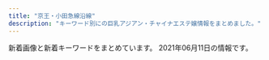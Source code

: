 ```yaml
---
title: "京王・小田急線沿線"
description: "キーワード別にの巨乳アジアン・チャイナエステ嬢情報をまとめました。"
---
```


新着画像と新着キーワードをまとめています。
2021年06月11日の情報です。

<DmmAffiliateIns />
<KeywordTable
  shops={
    [
    {
        "name": "\u611b\u306e\u8a98\u60d1",
        "station": "\u660e\u5927\u524d\u99c5\u4e2d\u592e\u53e3",
        "keywords": {
            "87": 24,
            "D": 32,
            "C": 34,
            "86": 16
        },
        "url": "http://www.ainoyuwaku.esturl.com/",
        "img_links": [
            "http://www.ainoyuwaku.esturl.com/files/001.jpg",
            "http://www.ainoyuwaku.esturl.com/img/ac1.jpg",
            "http://www.ainoyuwaku.esturl.com/files/003-02.jpg",
            "http://www.ainoyuwaku.esturl.com/img/ac2.jpg",
            "http://www.ainoyuwaku.esturl.com/files/003.jpg",
            "http://www.ainoyuwaku.esturl.com/img/top_sm.jpg",
            "http://www.ainoyuwaku.esturl.com/files/004-02.jpg",
            "http://www.ainoyuwaku.esturl.com/files/005.jpg",
            "http://www.ainoyuwaku.esturl.com/img/top.jpg",
            "http://www.ainoyuwaku.esturl.com/img/spacer900x360.png",
            "http://www.ainoyuwaku.esturl.com/photo_news/upimg/31737608bbd71ade4d_0.jpg",
            "http://www.ainoyuwaku.esturl.com/files/002.jpg",
            "http://www.ainoyuwaku.esturl.com/files/001-02.jpg",
            "http://www.ainoyuwaku.esturl.com/files/002-02.jpg",
            "http://www.ainoyuwaku.esturl.com/files/005-02.jpg",
            "http://www.ainoyuwaku.esturl.com/files/004.jpg"
        ]
    },
    {
        "station": "\u7a32\u7530\u5824\u99c5",
        "url": "http://yumera.work/",
        "keywords": {
            "89": 2,
            "86": 2,
            "D": 2,
            "E": 4,
            "85": 2,
            "87": 4,
            "F": 2,
            "C": 2
        },
        "name": "\u96ea\u306e\u5a18",
        "img_links": [
            "http://yumera.work/img/all/loader.png",
            "http://yumera.work/girls/ruru1.jpg",
            "http://yumera.work/girls/aki1.jpg",
            "http://yumera.work/girls/mei_s.jpg",
            "http://yumera.work/girls/mei1.jpg",
            "http://yumera.work/girls/mika1.jpg",
            "http://yumera.work/img/noimg/03.jpg",
            "http://yumera.work/img/noimg/04.jpg",
            "http://yumera.work/img/noimg/05.jpg",
            "http://yumera.work/girls/mika_s.jpg",
            "http://yumera.work/girls/aki_s.jpg",
            "http://yumera.work/girls/ruru_s.jpg"
        ]
    },
    {
        "keywords": {
            "C": 9,
            "D": 15
        },
        "url": "https://s-botan.tokyo/",
        "name": "\u30dc\u30bf\u30f3",
        "station": "\u6210\u57ce\u5b66\u5712\u524d\u99c5",
        "img_links": [
            "https://s-botan.tokyo/wp-content/themes/este/img/tel_footer.png",
            "https://s-botan.tokyo/wp-content/uploads/2020/02/11botan.jpg",
            "https://s-botan.tokyo/wp-content/themes/este/img/top-img02.png",
            "https://s-botan.tokyo/wp-content/themes/este/img/top-img05.png",
            "https://s-botan.tokyo/wp-content/themes/este/img/3.jpg",
            "https://s-botan.tokyo/wp-content/uploads/2020/02/12botan.jpg",
            "https://s-botan.tokyo/wp-content/themes/este/img/top-img01.png",
            "https://s-botan.tokyo/wp-content/themes/este/img/call.png",
            "https://s-botan.tokyo/wp-content/uploads/2020/02/9botan.jpg",
            "https://s-botan.tokyo/wp-content/themes/este/img/top-img01a.png",
            "https://s-botan.tokyo/wp-content/uploads/2020/02/16botan.jpg",
            "https://s-botan.tokyo/wp-content/themes/este/img/4.jpg",
            "https://s-botan.tokyo/wp-content/themes/este/img/tel_header.png",
            "https://s-botan.tokyo/wp-content/uploads/2020/02/13botan.jpg",
            "https://s-botan.tokyo/wp-content/themes/este/img/2.jpg",
            "https://s-botan.tokyo/wp-content/themes/este/img/top-img01b.png",
            "https://s-botan.tokyo/wp-content/uploads/2020/02/15botan.jpg",
            "https://s-botan.tokyo/wp-content/themes/este/img/1.jpg",
            "https://s-botan.tokyo/wp-content/uploads/2020/02/14botan.jpg",
            "https://s-botan.tokyo/wp-content/uploads/2020/02/5botan.jpg"
        ]
    },
    {
        "img_links": [
            "http://xn--vckg5a9gugx77pgi4bmma.xyz/image/girl8.jpg",
            "http://xn--vckg5a9gugx77pgi4bmma.xyz/image/img2.jpg",
            "http://xn--vckg5a9gugx77pgi4bmma.xyz/image/img3.jpg",
            "http://xn--vckg5a9gugx77pgi4bmma.xyz/image/girl3.jpg",
            "http://xn--vckg5a9gugx77pgi4bmma.xyz/image/girl1.jpg",
            "http://xn--vckg5a9gugx77pgi4bmma.xyz/image/img4.jpg",
            "http://xn--vckg5a9gugx77pgi4bmma.xyz/image/navihiden.png"
        ],
        "name": "Impact \uff5e\u30a4\u30f3\u30d1\u30af\u30c8\uff5e",
        "station": "\u4e0b\u9ad8\u4e95\u6238\u99c5\u5317\u53e3",
        "keywords": {},
        "url": "http://xn--vckg5a9gugx77pgi4bmma.xyz/"
    },
    {
        "station": "\u4eac\u738b\u6c38\u5c71\u99c5\u5317\u53e3",
        "keywords": {
            "86": 2,
            "D": 6,
            "C": 11,
            "87": 4
        },
        "img_links": [
            "http://www.miyabi.esturl.com/images/attention.png",
            "http://www.miyabi.esturl.com/images/backlistbtn.png",
            "http://www.miyabi.esturl.com/files/001-03.jpg",
            "http://www.miyabi.esturl.com/images/coverParts.png",
            "http://www.miyabi.esturl.com/files/001.jpg",
            "http://www.miyabi.esturl.com/files/003-02.jpg",
            "http://www.miyabi.esturl.com/files/002.jpg",
            "http://www.miyabi.esturl.com/files/002-02.jpg",
            "http://www.miyabi.esturl.com/files/003-03.jpg",
            "http://www.miyabi.esturl.com/files/002-03.jpg",
            "http://www.miyabi.esturl.com/files/001-02.jpg",
            "http://www.miyabi.esturl.com/files/003.jpg",
            "http://www.miyabi.esturl.com/images/infoSlide01.jpg"
        ],
        "name": "\u96c5",
        "url": "http://www.miyabi.esturl.com/"
    },
    {
        "img_links": [
            "http://esthegt.xyz/yac/images/button-6.png",
            "http://esthegt.xyz/yac/girl/g11.png",
            "http://esthegt.xyz/yac/images/bar-1.png",
            "http://esthegt.xyz/yac/images/tt.png",
            "http://esthegt.xyz/yac/girl/8.jpg",
            "http://esthegt.xyz/yac/images/button-4.png",
            "http://esthegt.xyz/yac/images/bar-3.png",
            "http://esthegt.xyz/yac/girl/g07.png",
            "http://esthegt.xyz/yac/girl/11.jpg",
            "http://esthegt.xyz/yac/images/button-3.png",
            "http://esthegt.xyz/yac/images/footer.png",
            "http://esthegt.xyz/yac/images/bar-2.png",
            "http://esthegt.xyz/yac/girl/9.jpg",
            "http://esthegt.xyz/yac/girl/g08.png",
            "http://esthegt.xyz/yac/images/button-5.png",
            "http://esthegt.xyz/yac/images/bar-5.png",
            "http://esthegt.xyz/yac/images/button-1.png",
            "http://esthegt.xyz/yac/girl/7.jpg",
            "http://esthegt.xyz/yac/images/bar-4.png",
            "http://esthegt.xyz/yac/images/bar-6.png",
            "http://esthegt.xyz/yac/images/button-2.png"
        ],
        "keywords": {},
        "url": "http://esthegt.xyz/yac/",
        "station": "\u8abf\u5e03\u99c5\u6771\u53e3",
        "name": "\u3084\u3059\u3089\u304e"
    },
    {
        "station": "\u3064\u3064\u3058\u30f6\u4e18\u99c5\u5317\u53e3",
        "keywords": {
            "88": 1,
            "86": 4,
            "87": 1
        },
        "url": "http://relax-esthe.net/",
        "name": "\u82b1\u306e\u9999",
        "img_links": [
            "http://relax-esthe.net/img/top.png",
            "http://relax-esthe.net/img/rb.png",
            "http://relax-esthe.net/img/cg4.jpg",
            "http://relax-esthe.net/img/cg7.jpg",
            "http://relax-esthe.net/img/no.png",
            "http://relax-esthe.net/img/cg3.jpg",
            "http://relax-esthe.net/img/cg2.jpg",
            "http://relax-esthe.net/img/mx.png",
            "http://relax-esthe.net/img/r1.jpg",
            "http://relax-esthe.net/img/r2.jpg",
            "http://relax-esthe.net/img/t2.jpg",
            "http://relax-esthe.net/img/t3.jpg",
            "http://relax-esthe.net/img/t4.jpg",
            "http://relax-esthe.net/img/cg1.jpg",
            "http://relax-esthe.net/img/r3.jpg",
            "http://relax-esthe.net/img/t1.jpg",
            "http://relax-esthe.net/img/t5.jpg",
            "http://relax-esthe.net/img/cg10.jpg"
        ]
    },
    {
        "keywords": {
            "87": 3,
            "83": 6,
            "86": 21,
            "84": 12,
            "C": 12,
            "88": 6,
            "E": 7,
            "D": 32,
            "85": 12
        },
        "station": "\u7b39\u585a\u99c5\u5317\u53e3",
        "name": "Oasis\uff5e\u30aa\u30a2\u30b7\u30b9\uff5e",
        "img_links": [
            "http://est-massage.xyz/images/cg12.jpg",
            "http://est-massage.xyz/images/cg062.jpg",
            "http://est-massage.xyz/images/head_tell.png",
            "http://est-massage.xyz/images/250_50.png",
            "http://est-massage.xyz/images/bn01.jpg",
            "http://est-massage.xyz/images/cg081.jpg",
            "http://est-massage.xyz/images/cg03.jpg",
            "http://est-massage.xyz/images/cg032.jpg",
            "http://est-massage.xyz/images/cg16.jpg",
            "http://est-massage.xyz/images/foot_tel.png",
            "http://est-massage.xyz/images/sy1.jpg",
            "http://est-massage.xyz/images/cg022.jpg",
            "http://est-massage.xyz/images/468_60.png",
            "http://est-massage.xyz/images/cg19.jpg",
            "http://est-massage.xyz/images/cg181.jpg",
            "http://est-massage.xyz/images/cg05.jpg",
            "http://est-massage.xyz/images/88_31.png",
            "http://est-massage.xyz/images/cg111.jpg",
            "http://est-massage.xyz/images/r3.jpg",
            "http://est-massage.xyz/images/200_40.png",
            "http://est-massage.xyz/images/bn02.jpg",
            "http://est-massage.xyz/images/cg102.jpg",
            "http://est-massage.xyz/images/cg151.jpg",
            "http://est-massage.xyz/images/cg082.jpg",
            "http://est-massage.xyz/images/cg07.jpg",
            "http://est-massage.xyz/images/cg161.jpg",
            "http://est-massage.xyz/images/side_tel.png",
            "http://est-massage.xyz/images/cg09.jpg",
            "http://est-massage.xyz/images/cg04.jpg",
            "http://est-massage.xyz/images/cg18.jpg",
            "http://est-massage.xyz/images/cg182.jpg",
            "http://est-massage.xyz/images/cg011.jpg",
            "http://est-massage.xyz/images/cg061.jpg",
            "http://est-massage.xyz/images/cg10.jpg",
            "http://est-massage.xyz/images/cg01.jpg",
            "http://est-massage.xyz/images/cg08.jpg",
            "http://est-massage.xyz/images/cg11.jpg",
            "http://est-massage.xyz/images/head_tell2.png",
            "http://est-massage.xyz/images/r1.jpg",
            "http://est-massage.xyz/images/ncg.jpg",
            "http://est-massage.xyz/images/cg021.jpg",
            "http://est-massage.xyz/images/cg052.jpg",
            "http://est-massage.xyz/images/cg02.jpg",
            "http://est-massage.xyz/images/cg17.jpg",
            "http://est-massage.xyz/images/cg031.jpg",
            "http://est-massage.xyz/images/cg041.jpg",
            "http://est-massage.xyz/images/bn03.jpg",
            "http://est-massage.xyz/images/cg152.jpg",
            "http://est-massage.xyz/images/sy2.jpg",
            "http://est-massage.xyz/images/cg051.jpg",
            "http://est-massage.xyz/images/cg191.jpg",
            "http://est-massage.xyz/images/r2.jpg",
            "http://est-massage.xyz/images/cg15.jpg",
            "http://est-massage.xyz/images/cg101.jpg",
            "http://est-massage.xyz/images/cg06.jpg"
        ],
        "url": "http://est-massage.xyz/"
    },
    {
        "keywords": {
            "85": 1,
            "C": 1,
            "86": 3
        },
        "name": "\u840c \uff5e\u3082\u3048\uff5e",
        "url": "http://aroma-esthe.in.net/",
        "img_links": [
            "http://aroma-esthe.in.net/img/nav-001.png",
            "http://aroma-esthe.in.net/img/nav-006.png",
            "http://aroma-esthe.in.net/img/cg02.png",
            "http://aroma-esthe.in.net/img/top01.png",
            "http://aroma-esthe.in.net/img/cg03.png",
            "http://aroma-esthe.in.net/img/no.png",
            "http://aroma-esthe.in.net/img/nav-002.png",
            "http://aroma-esthe.in.net/img/nav-003.png",
            "http://aroma-esthe.in.net/img/tel.png",
            "http://aroma-esthe.in.net/img/nav-005.png",
            "http://aroma-esthe.in.net/img/cg051.png",
            "http://aroma-esthe.in.net/img/nav-004.png",
            "http://aroma-esthe.in.net/img/cg011.png"
        ],
        "station": "\u7b39\u585a\u99c5\u5317\u53e3"
    },
    {
        "keywords": {
            "83": 3,
            "85": 3,
            "86": 2,
            "84": 9,
            "88": 6
        },
        "name": "\u7652\u3057\u7a7a\u9593",
        "img_links": [
            "http://space.iyasi.me/images/staff7.jpg",
            "http://space.iyasi.me/layer/images/top/top_08.png",
            "http://space.iyasi.me/images/staff_bj1.png",
            "http://space.iyasi.me/images/staff17a.jpg",
            "http://space.iyasi.me/images/ser1.jpg",
            "http://space.iyasi.me/images/1.jpg",
            "http://space.iyasi.me/images/staff20a.jpg",
            "http://space.iyasi.me/images/ser2.jpg",
            "http://space.iyasi.me/images/staff1.jpg",
            "http://space.iyasi.me/layer/images/top/top_04.jpg",
            "http://space.iyasi.me/images/info.png",
            "http://space.iyasi.me/layer/images/top/top_06.jpg",
            "http://space.iyasi.me/images/staff18a.jpg",
            "http://space.iyasi.me/images/staff16a.jpg",
            "http://space.iyasi.me/layer/images/top.jpg",
            "http://space.iyasi.me/images/staff16b.jpg",
            "http://space.iyasi.me/images/staff22a.jpg",
            "http://space.iyasi.me/images/staff_bj4.png",
            "http://space.iyasi.me/images/ser4.jpg",
            "http://space.iyasi.me/layer/images/top/top_01.jpg",
            "http://space.iyasi.me/layer/images/top/top_05.jpg",
            "http://space.iyasi.me/images/staff1a.jpg",
            "http://space.iyasi.me/images/s_service.png",
            "http://space.iyasi.me/layer/images/top/top_02.jpg",
            "http://space.iyasi.me/images/s_info.png",
            "http://space.iyasi.me/images/top2.jpg",
            "http://space.iyasi.me/images/top1.jpg",
            "http://space.iyasi.me/images/staff13a.jpg",
            "http://space.iyasi.me/images/ser3.jpg",
            "http://space.iyasi.me/layer/images/top/top_03.jpg",
            "http://space.iyasi.me/images/wenzi-staff.png",
            "http://space.iyasi.me/images/staff21a.jpg"
        ],
        "station": "\u8056\u8e5f\u685c\u30f6\u4e18\u99c5\u6771\u53e3",
        "url": "http://space.iyasi.me/"
    },
    {
        "station": "\u8056\u8e5f\u685c\u30f6\u4e18\u99c5\u6771\u53e3",
        "keywords": {
            "87": 6,
            "D": 4,
            "E": 2
        },
        "name": "SOLEIL \uff5e\u30bd\u30ec\u30a4\u30e6\uff5e",
        "img_links": [
            "http://soleil.ebb.jp/2/uploadimg/1617698146.jpg",
            "http://soleil.ebb.jp/2/uploadimg/1617698425.jpg",
            "http://soleil.ebb.jp/mens-esthe1.png",
            "http://soleil.ebb.jp/int1.png",
            "http://soleil.ebb.jp/s_news.jpg",
            "http://soleil.ebb.jp/nbj2.jpg",
            "http://soleil.ebb.jp/top.png",
            "http://soleil.ebb.jp/ryoukihyo.png",
            "http://soleil.ebb.jp/2/uploadimg/1617698276.jpg",
            "http://soleil.ebb.jp/end.png",
            "http://soleil.ebb.jp/s_staff.jpg"
        ],
        "url": "http://soleil.ebb.jp/"
    },
    {
        "station": "\u5411\u30f6\u4e18\u904a\u5712\u99c5\u5357\u53e3",
        "img_links": [
            "http://asu-ka.net/images/mobile.jpg",
            "http://asu-ka.net/images/nei_bj2.jpg",
            "http://asu-ka.net/images/s_link.jpg",
            "http://asu-ka.net/images/room1.jpg",
            "http://asu-ka.net/images/girl-z2.jpg",
            "http://asu-ka.net/images/room3.jpg",
            "http://asu-ka.net/images/room4.jpg",
            "http://asu-ka.net/images/room2.jpg",
            "http://asu-ka.net/images/tel.jpg",
            "http://asu-ka.net/images/staff3.jpg",
            "http://asu-ka.net/images/staff1.jpg",
            "http://asu-ka.net/images/s_staff.jpg",
            "http://asu-ka.net/images/s_chedule.jpg",
            "http://asu-ka.net/images/girl-z1.jpg",
            "http://asu-ka.net/images/staff4.jpg",
            "http://asu-ka.net/images/staff2.jpg",
            "http://asu-ka.net/images/s_news.jpg",
            "http://asu-ka.net/images/movie.jpg",
            "http://asu-ka.net/images/staff0.jpg"
        ],
        "name": "\u6afb\u59eb",
        "keywords": {
            "C": 23,
            "86": 10
        },
        "url": "http://asu-ka.net/"
    },
    {
        "img_links": [
            "http://ruby.iest.info/images/service.jpg",
            "http://ruby.iest.info/images/news.png",
            "http://ruby.iest.info/images/s_staff.png",
            "http://ruby.iest.info/images/top.jpg",
            "http://ruby.iest.info/images/mobile.jpg",
            "http://ruby.iest.info/photos/sites/8/2021/06/2021060417122885.jpg",
            "http://ruby.iest.info/images/nei_bj1.png",
            "http://ruby.iest.info/images/bian.jpg",
            "http://ruby.iest.info/photos/sites/8/2021/06/2021060417122942.jpg",
            "http://ruby.iest.info/photos/sites/8/2021/06/2021060417122920.jpg",
            "http://ruby.iest.info/photos/sites/8/2021/04/2021042315055524.jpg"
        ],
        "keywords": {
            "86": 10,
            "D": 20,
            "C": 11,
            "87": 10
        },
        "name": "Ruby\u30fb\u30eb\u30d3\u30fc",
        "url": "http://ruby.iest.info/",
        "station": "\u767b\u6238\u99c5\u751f\u7530\u7dd1\u5730\u53e3"
    },
    {
        "url": "http://concerto.iest.info/",
        "keywords": {},
        "station": "\u7b39\u585a\u99c5\u5317\u53e3",
        "img_links": [],
        "name": "\u5bdb\u304e\u306e\u90e8\u5c4b"
    },
    {
        "url": "http://arm-relax.com/",
        "station": "\u5e9c\u4e2d\u99c5\u5357\u53e3",
        "name": "\u96c5\u30fb\u307f\u3084\u3073",
        "img_links": [
            "http://arm-relax.com/staff/mimi/01.jpg",
            "http://arm-relax.com/pic/topimg1.jpg",
            "http://arm-relax.com/staff/eri/01.jpg",
            "http://arm-relax.com/staff/aya/01mb.jpg",
            "http://arm-relax.com/staff/yuri/01.jpg",
            "http://arm-relax.com/staff/mimi/01mb.jpg",
            "http://arm-relax.com/staff/yuri/01mb.jpg",
            "http://arm-relax.com/img/ttl_staff.png",
            "http://arm-relax.com/staff/mika/01.jpg",
            "http://arm-relax.com/staff/aya/01.jpg",
            "http://arm-relax.com/staff/yumi/01.jpg",
            "http://arm-relax.com/staff/yumi/01mb.jpg",
            "http://arm-relax.com/pic/topimg2.jpg",
            "http://arm-relax.com/i/files/homeimg.jpg",
            "http://arm-relax.com/img/ttl_recbnr.png",
            "http://arm-relax.com/img/ttl_mobile.png",
            "http://arm-relax.com/staff/eri/01mb.jpg",
            "http://arm-relax.com/staff/mika/01mb.jpg",
            "http://arm-relax.com/img/ttl_link.png",
            "http://arm-relax.com/pic/head.png"
        ],
        "keywords": {
            "C": 16
        }
    },
    {
        "url": "http://iyashien-est.com/",
        "station": "\u5e9c\u4e2d\u99c5\u5357\u53e3",
        "keywords": {
            "C": 7
        },
        "name": "\u7652\u3057\u82d1",
        "img_links": [
            "http://iyashien-est.com/images/room/photo03.jpg",
            "http://iyashien-est.com/girl/8.jpg",
            "http://iyashien-est.com/girl/7.jpg",
            "http://iyashien-est.com/girl/2.jpg",
            "http://iyashien-est.com/images/room/photo02.jpg",
            "http://iyashien-est.com/images/room/photo01.jpg",
            "http://iyashien-est.com/girl/5.jpg",
            "http://iyashien-est.com/images/room/photo04.jpg",
            "http://iyashien-est.com/images/capinfo.jpg",
            "http://iyashien-est.com/girl/9.jpg",
            "http://iyashien-est.com/girl/3.jpg",
            "http://iyashien-est.com/girl/4.jpg",
            "http://iyashien-est.com/girl/16.jpg",
            "http://iyashien-est.com/images/index.jpg",
            "http://iyashien-est.com/images/staff.jpg"
        ]
    },
    {
        "name": "\u30de\u30fc\u30e1\u30a4\u30c9",
        "station": "\u8056\u8e5f\u685c\u30f6\u4e18\u99c5\u897f\u53e3",
        "url": "http://gakuen.iest.info/",
        "keywords": {},
        "img_links": [
            "http://gakuen.iest.info/photos/sites/2/2020/03/2020032315452568.jpg",
            "http://gakuen.iest.info/images/top.jpg",
            "http://gakuen.iest.info/photos/sites/2/2020/06/2020061616280157.jpg",
            "http://gakuen.iest.info/images/staff_bj3.jpg",
            "http://gakuen.iest.info/photos/sites/2/2021/01/2021013015404587.jpg",
            "http://gakuen.iest.info/photos/sites/2/2020/04/2020040617563893.jpg",
            "http://gakuen.iest.info/photos/sites/2/2020/12/2020120714105839.jpg",
            "http://gakuen.iest.info/photos/sites/2/2019/08/2019081415474742.jpg",
            "http://gakuen.iest.info/photos/sites/2/2021/03/2021030315013351.jpg",
            "http://gakuen.iest.info/photos/sites/2/2020/05/202005211902408.jpg",
            "http://gakuen.iest.info/photos/sites/2/2019/03/2019032815331529.jpg",
            "http://gakuen.iest.info/photos/sites/2/2019/03/2019030516090063.jpg",
            "http://gakuen.iest.info/images/pick.jpg",
            "http://gakuen.iest.info/photos/sites/2/2020/02/2020021810302988.jpg",
            "http://gakuen.iest.info/photos/sites/2/2020/01/2020012313115328.jpg",
            "http://gakuen.iest.info/photos/sites/2/2020/03/2020031917023498.jpg",
            "http://gakuen.iest.info/images/s_staff.jpg",
            "http://gakuen.iest.info/photos/sites/2/2020/03/202003121411072.jpg",
            "http://gakuen.iest.info/photos/sites/2/2020/01/2020012313114295.jpg",
            "http://gakuen.iest.info/photos/sites/2/2020/03/2020031710530298.jpg",
            "http://gakuen.iest.info/photos/sites/2/2020/01/2020011113280929.jpg",
            "http://gakuen.iest.info/photos/sites/2/2020/09/2020093013013880.jpg",
            "http://gakuen.iest.info/photos/sites/2/2020/02/2020022712294123.jpg",
            "http://gakuen.iest.info/photos/sites/2/2020/04/2020042017530931.jpg",
            "http://gakuen.iest.info/photos/sites/2/2019/03/2019033017261438.jpg",
            "http://gakuen.iest.info/photos/sites/2/2020/01/2020012313114828.jpg",
            "http://gakuen.iest.info/photos/sites/2/2020/04/202004131442543.jpg",
            "http://gakuen.iest.info/images/info.jpg",
            "http://gakuen.iest.info/images/mobile.jpg",
            "http://gakuen.iest.info/images/staff0.jpg",
            "http://gakuen.iest.info/images/dairy1.jpg",
            "http://gakuen.iest.info/photos/sites/2/2020/03/2020031710530315.jpg",
            "http://gakuen.iest.info/photos/sites/2/2021/01/2021011710180345.jpg",
            "http://gakuen.iest.info/photos/sites/2/2018/12/2018120914092113.jpg",
            "http://gakuen.iest.info/photos/sites/2/2018/12/2018122016370328.jpg",
            "http://gakuen.iest.info/photos/sites/2/2021/01/2021011710180481.jpg",
            "http://gakuen.iest.info/photos/sites/2/2019/05/2019050913134067.jpg",
            "http://gakuen.iest.info/photos/sites/2/2019/07/2019070814045162.jpg",
            "http://gakuen.iest.info/photos/sites/2/2020/01/202001201156212.jpg",
            "http://gakuen.iest.info/photos/sites/2/2019/12/2019122012395148.jpg",
            "http://gakuen.iest.info/images/info2.jpg",
            "http://gakuen.iest.info/photos/sites/2/2020/02/2020021810301874.jpg",
            "http://gakuen.iest.info/photos/sites/2/2018/12/2018122016365886.jpg",
            "http://gakuen.iest.info/photos/sites/2/2019/04/2019042412405867.jpg",
            "http://gakuen.iest.info/photos/sites/2/2020/12/2020121712262192.jpg",
            "http://gakuen.iest.info/photos/sites/2/2020/05/2020052119024816.jpg",
            "http://gakuen.iest.info/photos/sites/2/2020/05/2020050117553339.jpg",
            "http://gakuen.iest.info/photos/sites/2/2020/07/2020073112251978.jpg",
            "http://gakuen.iest.info/photos/sites/2/2019/09/2019091711325670.jpg",
            "http://gakuen.iest.info/photos/sites/2/2020/02/202002181030244.jpg",
            "http://gakuen.iest.info/photos/sites/2/2018/12/2018122016370867.jpg",
            "http://gakuen.iest.info/photos/sites/2/2020/04/2020042017530271.jpg",
            "http://gakuen.iest.info/photos/sites/2/2020/03/2020032310123163.jpg",
            "http://gakuen.iest.info/photos/sites/2/2020/01/2020011414544936.jpg",
            "http://gakuen.iest.info/images/1.jpg",
            "http://gakuen.iest.info/photos/sites/2/2020/03/2020030612170589.jpg",
            "http://gakuen.iest.info/photos/sites/2/2020/02/202002061519106.jpg",
            "http://gakuen.iest.info/images/2.jpg",
            "http://gakuen.iest.info/photos/sites/2/2019/02/2019022817325825.jpg",
            "http://gakuen.iest.info/photos/sites/2/2021/03/2021031115072814.jpg",
            "http://gakuen.iest.info/photos/sites/2/2020/01/2020012918400879.jpg",
            "http://gakuen.iest.info/photos/sites/2/2021/01/2021011710180186.jpg",
            "http://gakuen.iest.info/photos/sites/2/2020/07/2020072016533176.jpg",
            "http://gakuen.iest.info/photos/sites/2/2020/02/202002181926092.jpg",
            "http://gakuen.iest.info/images/news1.jpg",
            "http://gakuen.iest.info/photos/sites/2/2021/02/2021020213584868.jpg"
        ]
    },
    {
        "img_links": [
            "http://momo.relaxnabi.com/css/nav/nav-005.png",
            "http://momo.relaxnabi.com/css/topbottom.png",
            "http://momo.relaxnabi.com/css/nav/nav-001.png",
            "http://momo.relaxnabi.com/css/nav/nav-006.png",
            "http://momo.relaxnabi.com/css/staff/staff03.jpg",
            "http://momo.relaxnabi.com/css/huabian.jpg",
            "http://momo.relaxnabi.com/css/staff/staff01.jpg",
            "http://momo.relaxnabi.com/css/nav/nav-003.png",
            "http://momo.relaxnabi.com/css/staff/staff02.jpg",
            "http://momo.relaxnabi.com/css/c01.png",
            "http://momo.relaxnabi.com/css/tel.png",
            "http://momo.relaxnabi.com/css/nav/nav-002.png",
            "http://momo.relaxnabi.com/css/nav/nav-004.png"
        ],
        "name": "\u3082\u3082\u3053",
        "station": "\u5411\u30f6\u4e18\u904a\u5712\u99c5",
        "url": "http://momo.relaxnabi.com/",
        "keywords": {
            "89": 3,
            "D": 3
        }
    },
    {
        "station": "\u660e\u5927\u524d\u99c5\u4e2d\u592e\u53e3",
        "url": "http://xn--cckzerb5br7a.com/",
        "img_links": [],
        "keywords": {},
        "name": "Free Style \uff5e\u30d5\u30ea\u30fc\u30b9\u30bf\u30a4\u30eb\uff5e"
    },
    {
        "station": "\u5e9c\u4e2d\u99c5\u5357\u53e3",
        "name": "\u82b1\u6c34\u6728",
        "keywords": {
            "86": 21,
            "C": 27,
            "D": 21,
            "83": 7
        },
        "url": "http://hanamizuki.tyo.cm/",
        "img_links": [
            "http://hanamizuki.tyo.cm/images/mobile.jpg",
            "http://hanamizuki.tyo.cm/photos/sites/32/2020/01/2020013110290975.jpg",
            "http://hanamizuki.tyo.cm/i/images/room3.jpg",
            "http://hanamizuki.tyo.cm/link/walker88.jpg",
            "http://hanamizuki.tyo.cm/images/news_bj3.png",
            "http://hanamizuki.tyo.cm/photos/sites/32/2019/02/201902151914399.jpg",
            "http://menlog.net/link/menlog8831.jpg",
            "http://hanamizuki.tyo.cm/i/images/room2.jpg",
            "http://hanamizuki.tyo.cm/photos/sites/32/2016/08/staff15.jpg",
            "http://hanamizuki.tyo.cm/images/room1.jpg",
            "http://hanamizuki.tyo.cm/link/e0016.jpg",
            "http://hanamizuki.tyo.cm/images/s_news.png",
            "http://hanamizuki.tyo.cm/images/room2.jpg",
            "http://hanamizuki.tyo.cm/images/nbj1.png",
            "http://hanamizuki.tyo.cm/link/8831.jpg",
            "http://hanamizuki.tyo.cm/photos/sites/32/2017/12/2017121407030461.jpg",
            "http://hanamizuki.tyo.cm/photos/sites/32/2016/08/staff4a.jpg",
            "http://hanamizuki.tyo.cm/link/88x31b.jpg",
            "http://hanamizuki.tyo.cm/photos/sites/32/2018/11/2018110115410796.jpg",
            "http://hanamizuki.tyo.cm/i/images/room1.jpg",
            "http://hanamizuki.tyo.cm/images/s_link.png",
            "http://hanamizuki.tyo.cm/link/massage-de_88_31.jpg",
            "http://hanamizuki.tyo.cm/images/room4.jpg",
            "http://hanamizuki.tyo.cm/images/bj3.jpg",
            "http://hanamizuki.tyo.cm/images/s_staff.png",
            "http://hanamizuki.tyo.cm/link/esthelove88-31.jpg",
            "http://hanamizuki.tyo.cm/images/top.jpg",
            "http://hanamizuki.tyo.cm/images/room3.jpg"
        ]
    },
    {
        "keywords": {
            "C": 7
        },
        "name": "\u9759\u9999",
        "station": "\u4e0b\u5317\u6ca2\u99c5\u5357\u53e3",
        "img_links": [
            "http://shizuka2015.net/images/sys-n.jpg",
            "http://shizuka2015.net/images/shop/1.jpg",
            "http://shizuka2015.net/images/nav/hanga-sta.jpg",
            "http://shizuka2015.net/images/aki.jpg",
            "http://shizuka2015.net/images/staff/hikari.jpg",
            "http://shizuka2015.net/images/staff/yuri.jpg",
            "http://shizuka2015.net/images/nav/hanga-sys.jpg",
            "http://shizuka2015.net/images/shop/5.jpg",
            "http://shizuka2015.net/images/lm-c-bgdow.png",
            "http://shizuka2015.net/images/shop/6.jpg",
            "http://shizuka2015.net/images/w-top.jpg",
            "http://shizuka2015.net/images/moe.jpg",
            "http://shizuka2015.net/images/nav/hanga-acc.jpg",
            "http://shizuka2015.net/images/lm-c-bgdb2.png",
            "http://shizuka2015.net/images/nav/hanga-job.jpg",
            "http://shizuka2015.net/images/shop/4.jpg",
            "http://shizuka2015.net/images/yuka.jpg",
            "http://shizuka2015.net/images/sakura.jpg"
        ],
        "url": "http://shizuka2015.net/"
    },
    {
        "name": "\u30eb\u30fc\u30ca",
        "station": "\u3064\u3064\u3058\u30f6\u4e18\u99c5\u5317\u53e3",
        "keywords": {
            "C": 2,
            "84": 2,
            "E": 1,
            "87": 1
        },
        "url": "http://luna.ebb.jp/",
        "img_links": [
            "http://luna.ebb.jp/images/pagetop.png",
            "http://luna.ebb.jp/images/tit_pick.png",
            "http://luna.ebb.jp/images/call.png",
            "http://luna.ebb.jp/2/uploadimg/1620482919.jpg",
            "http://luna.ebb.jp/2/uploadimg/1622184590.jpg",
            "http://luna.ebb.jp/images/tel.png",
            "http://luna.ebb.jp/images/nav_link02.png",
            "http://luna.ebb.jp/images/nav_link06.png",
            "http://luna.ebb.jp/2/uploadimg/1623223825.jpg",
            "http://luna.ebb.jp/images/nav_link05.png",
            "http://luna.ebb.jp/images/side_mobile.jpg",
            "http://luna.ebb.jp/2/uploadimg/1620491495.jpeg",
            "http://luna.ebb.jp/images/nav_link01.png",
            "http://luna.ebb.jp/images/nav_link04.png",
            "http://luna.ebb.jp/images/nav_link03.png"
        ]
    },
    {
        "keywords": {
            "88": 12,
            "92": 24,
            "90": 72,
            "87": 12,
            "86": 12
        },
        "name": "Lotus \uff5e\u30ed\u30fc\u30bf\u30b9\uff5e",
        "url": "https://tama-mensesthe.com/",
        "img_links": [
            "https://tama-mensesthe.com/images/clear.png",
            "https://tama-mensesthe.com/staff/miki-s1.jpg",
            "https://tama-mensesthe.com/2019/12/25/miki-s1.jpg",
            "https://tama-mensesthe.com/staff/momo-s2.jpg",
            "https://tama-mensesthe.com/images/header3.png",
            "https://tama-mensesthe.com/images/flower.png",
            "https://tama-mensesthe.com/staff/yuri-s1.jpg",
            "https://tama-mensesthe.com/2020/07/04/eri-s1.jpg",
            "https://kannai-mensesthe.com//images/footer-r.png",
            "https://tama-mensesthe.com/2020/10/06/aya-s1.jpg",
            "https://tama-mensesthe.com/staff/mimi-s1.jpg",
            "https://tama-mensesthe.com/button/home.png",
            "https://tama-mensesthe.com/staff/nana-s1.jpg",
            "https://tama-mensesthe.com/staff/mimi-l1.jpg",
            "https://tama-mensesthe.com/staff/yumi-l1.jpg",
            "https://tama-mensesthe.com/2020/10/24/yumi-s1.jpg",
            "https://tama-mensesthe.com/2020/10/06/mirai-s1.jpg",
            "https://tama-mensesthe.com/button/blog.png",
            "https://tama-mensesthe.com/staff/momo-l2.jpg",
            "https://kannai-mensesthe.com/images/footer-l.png",
            "https://tama-mensesthe.com/room/1-s.jpg",
            "https://tama-mensesthe.com/staff/miki-l1.jpg",
            "https://hamamatsucho-esthe.work/icon/twitter.png",
            "https://tama-mensesthe.com/room/4-s.jpg",
            "https://tama-mensesthe.com/room/2-s.jpg",
            "https://tama-mensesthe.com/room/esthe2.jpg",
            "https://tama-mensesthe.com/menu/home.png",
            "https://tama-mensesthe.com/room/2-l.jpg",
            "https://tama-mensesthe.com/menu/blog.png",
            "https://tama-mensesthe.com/images/main-sp.jpg",
            "https://tama-mensesthe.com/staff/yuyu-s1.jpg",
            "https://tama-mensesthe.com/staff/momo-l1.jpg",
            "https://hamamatsucho-esthe.work/icon/line.png",
            "https://tama-mensesthe.com/2020/01/15/momo-s1.jpg",
            "https://tama-mensesthe.com/menu/info.png",
            "https://tama-mensesthe.com/staff/aya-l1.jpg",
            "https://tama-mensesthe.com/room/1-l.jpg",
            "https://tama-mensesthe.com/staff/coco-s1.jpg",
            "https://tama-mensesthe.com/staff/momo-s1.jpg",
            "https://tama-mensesthe.com/images/footer-l.png",
            "https://hamamatsucho-esthe.work/icon/facebook.png",
            "https://tama-mensesthe.com/staff/eri-l1.jpg",
            "https://tama-mensesthe.com/staff/mirai-l1.jpg",
            "https://tama-mensesthe.com/room/esthe1.jpg",
            "https://tama-mensesthe.com/images/main1.jpg",
            "https://tama-mensesthe.com/menu/staff.png",
            "https://tama-mensesthe.com/staff/yuyu-l1.jpg",
            "https://tama-mensesthe.com//images/footer-r.png",
            "https://tama-mensesthe.com/room/esthe3.jpg",
            "https://tama-mensesthe.com/staff/coco-l1.jpg",
            "https://tama-mensesthe.com/staff/eri-s1.jpg",
            "https://tama-mensesthe.com/button/staff.png",
            "https://tama-mensesthe.com/staff/yuri-l1.jpg",
            "https://tama-mensesthe.com/room/3-s.jpg",
            "https://tama-mensesthe.com/staff/mirai-s1.jpg",
            "https://tama-mensesthe.com/room/3-l.jpg",
            "https://tama-mensesthe.com/room/4-l.jpg",
            "https://tama-mensesthe.com/staff/nana-l1.jpg",
            "https://tama-mensesthe.com/staff/aya-s1.jpg",
            "https://tama-mensesthe.com/link/mens-esthe.png",
            "https://tama-mensesthe.com/icon/yelp.png",
            "https://tama-mensesthe.com/staff/yumi-s1.jpg"
        ],
        "station": "\u8056\u8e5f\u685c\u30f6\u4e18\u99c5\u897f\u53e3"
    },
    {
        "url": "http://cinderella-princess.net",
        "img_links": [
            "http://cinderella-princess.net/images/staff4.jpg",
            "http://cinderella-princess.net/images/staff2.jpg",
            "http://cinderella-princess.net/images/s_chedule.jpg",
            "http://cinderella-princess.net/images/nei_bj2.jpg",
            "http://cinderella-princess.net/images/s_news.jpg",
            "http://cinderella-princess.net/images/mobile.jpg",
            "http://cinderella-princess.net/images/movie.jpg",
            "http://cinderella-princess.net/images/girl-z2.jpg",
            "http://cinderella-princess.net/images/staff0.jpg",
            "http://cinderella-princess.net/images/room1.jpg",
            "http://cinderella-princess.net/links/esthe-summit.jpg",
            "http://cinderella-princess.net/images/staff1.jpg",
            "http://cinderella-princess.net/images/room2.jpg",
            "http://cinderella-princess.net/images/tel.jpg",
            "http://cinderella-princess.net/images/staff3.jpg",
            "http://cinderella-princess.net/images/room4.jpg",
            "http://cinderella-princess.net/images/s_staff.jpg",
            "http://cinderella-princess.net/images/s_link.jpg",
            "http://cinderella-princess.net/images/room3.jpg",
            "http://cinderella-princess.net/images/girl-z1.jpg"
        ],
        "name": "\u30ea\u30e9\u30af\u30bc\u30fc\u30b7\u30e7\u30f3\u6075",
        "keywords": {
            "C": 23,
            "86": 10
        },
        "station": "\u767e\u5408\u30f6\u4e18\u99c5\u5317\u53e3"
    },
    {
        "station": "\u5e9c\u4e2d\u99c5\u5317\u53e3",
        "keywords": {},
        "name": "RIBBON -\u30ea\u30dc\u30f3-",
        "url": "http://www.celia.work/",
        "img_links": [
            "http://www.celia.work/images/ta.jpg",
            "http://www.celia.work/img/rika2.jpg",
            "http://www.celia.work/images/int1.png",
            "http://www.celia.work/images/interior_t.jpg",
            "http://www.celia.work/img/rika1.jpg",
            "http://www.celia.work/images/menu/staff.jpg",
            "http://www.celia.work/images/sys1.jpg",
            "http://www.celia.work/images/b2.jpg",
            "http://www.celia.work/images/b1.jpg",
            "http://www.celia.work/img/ami2.jpg",
            "http://www.celia.work/images/head.jpg",
            "http://www.celia.work/images/int2.png",
            "http://www.celia.work/images/int3.png",
            "http://www.celia.work/images/concept.jpg",
            "http://www.celia.work/staff/ami.jpg",
            "http://www.celia.work/images/staff_t.jpg",
            "http://www.celia.work/staff/rika.jpg",
            "http://www.celia.work/images/menu/interior.jpg",
            "http://www.celia.work/images/sys3.png",
            "http://www.celia.work/images/news.jpg",
            "http://www.celia.work/images/sys2.jpg",
            "http://www.celia.work/images/b3.jpg",
            "http://www.celia.work/img/ami1.jpg",
            "http://www.celia.work/images/menu/top.jpg"
        ]
    },
    {
        "url": "http://aroma-relax.red/",
        "img_links": [
            "http://aroma-relax.red/img/f1.jpg",
            "http://aroma-relax.red/img/cg09.jpg",
            "http://aroma-relax.red/img/f2.jpg",
            "http://aroma-relax.red/img/cg02.jpg",
            "http://aroma-relax.red/img/cg08.jpg",
            "http://aroma-relax.red/img/cg04.jpg",
            "http://aroma-relax.red/img/f3.jpg",
            "http://aroma-relax.red/img/cg05.jpg",
            "http://aroma-relax.red/img/footer.jpg",
            "http://aroma-relax.red/img/stafft.jpg",
            "http://aroma-relax.red/img/no.png",
            "http://aroma-relax.red/img/cg01.jpg",
            "http://aroma-relax.red/img/f4.jpg",
            "http://aroma-relax.red/img/cg03.jpg",
            "http://aroma-relax.red/img/top.jpg",
            "http://aroma-relax.red/img/cg07.jpg",
            "http://aroma-relax.red/img/cg06.jpg",
            "http://aroma-relax.red/img/cg10.jpg",
            "http://aroma-relax.red/img/l.png"
        ],
        "keywords": {
            "E": 4,
            "86": 18,
            "D": 16,
            "87": 2
        },
        "station": "\u4ee3\u3005\u6728\u4e0a\u539f\u99c5\u5357\u53e3",
        "name": "for you"
    },
    {
        "station": "\u5343\u6b73\u70cf\u5c71\u99c5\u5317\u53e3",
        "name": "Angel Class\uff5e\u30a8\u30f3\u30b8\u30a7\u30eb\u30af\u30e9\u30b9",
        "url": "http://www.vivi.esjp.site/",
        "keywords": {
            "D": 5,
            "87": 4,
            "88": 2,
            "C": 1
        },
        "img_links": [
            "http://www.vivi.esjp.site/files/002.jpg",
            "http://www.vivi.esjp.site/images/shop/shop03.jpg",
            "http://www.vivi.esjp.site/images/staff_line.png",
            "http://www.vivi.esjp.site/images/top.png",
            "http://www.vivi.esjp.site/images/mobile.jpg",
            "http://www.vivi.esjp.site/images/link_line.png",
            "http://www.vivi.esjp.site/images/shop/shop02.jpg",
            "http://www.vivi.esjp.site/files/006.jpg",
            "http://www.vivi.esjp.site/images/bj3.png",
            "http://www.vivi.esjp.site/images/shop/shop01.jpg",
            "http://www.vivi.esjp.site/images/shop/shop04.jpg",
            "http://www.vivi.esjp.site/images/girl-z1.jpg",
            "http://www.vivi.esjp.site/images/girl-z2.jpg",
            "http://www.vivi.esjp.site/files/005-02.jpg",
            "http://www.vivi.esjp.site/files/004.jpg",
            "http://www.vivi.esjp.site/files/004-02.jpg",
            "http://www.vivi.esjp.site/files/003.jpg",
            "http://www.vivi.esjp.site/files/005.jpg",
            "http://www.vivi.esjp.site/files/002-02.jpg",
            "http://www.vivi.esjp.site/images/top_sche.png",
            "http://www.vivi.esjp.site/files/001-02.jpg",
            "http://www.vivi.esjp.site/files/001.jpg",
            "http://www.vivi.esjp.site/files/006-02.jpg",
            "http://www.vivi.esjp.site/files/003-02.jpg"
        ]
    },
    {
        "img_links": [
            "http://inadazutsumi.work/images/tel.jpg",
            "http://inadazutsumi.work/images/zi_staff.png",
            "http://inadazutsumi.work/images/g0.jpg",
            "http://inadazutsumi.work/images/g3.jpg",
            "http://inadazutsumi.work/images/g4.jpg",
            "http://inadazutsumi.work/images/top.jpg",
            "http://inadazutsumi.work/images/g5.jpg",
            "http://inadazutsumi.work/images/mobile.jpg",
            "http://inadazutsumi.work/images/g1.jpg",
            "http://inadazutsumi.work/images/g2.jpg"
        ],
        "station": "JR\u7a32\u7530\u5824\u99c5",
        "url": "http://inadazutsumi.work/",
        "keywords": {},
        "name": "\u30c1\u30e3\u30fc\u30df\u30f3\u30b0"
    },
    {
        "keywords": {
            "C": 23,
            "86": 10
        },
        "name": "\u7d4c\u7d61\u5802",
        "url": "http://noborito-garden.net/",
        "img_links": [
            "http://noborito-garden.net/images/s_link.jpg",
            "http://noborito-garden.net/images/staff0.jpg",
            "http://noborito-garden.net/images/movie.jpg",
            "http://noborito-garden.net/images/s_staff.jpg",
            "http://noborito-garden.net/images/room4.jpg",
            "http://noborito-garden.net/images/nei_bj2.jpg",
            "http://noborito-garden.net/images/staff2.jpg",
            "http://noborito-garden.net/images/mobile.jpg",
            "http://noborito-garden.net/images/room1.jpg",
            "http://noborito-garden.net/images/s_chedule.jpg",
            "http://noborito-garden.net/images/tel.jpg",
            "http://noborito-garden.net/images/staff1.jpg",
            "http://noborito-garden.net/images/s_news.jpg",
            "http://noborito-garden.net/images/girl-z1.jpg",
            "http://noborito-garden.net/images/room3.jpg",
            "http://noborito-garden.net/images/staff3.jpg",
            "http://noborito-garden.net/images/room2.jpg",
            "http://noborito-garden.net/images/staff4.jpg",
            "http://noborito-garden.net/images/girl-z2.jpg"
        ],
        "station": "\u6885\u30f6\u4e18\u99c5"
    },
    {
        "keywords": {},
        "img_links": [
            "http://esthegt.xyz/tls/images/facial-massage.png",
            "http://esthegt.xyz/tls/girl/g04.png",
            "http://esthegt.xyz/tls/images/bt5.png",
            "http://esthegt.xyz/tls/girl/g02.png",
            "http://esthegt.xyz/tls/girl/01.png",
            "http://esthegt.xyz/tls/girl/todays-girls.png",
            "http://esthegt.xyz/tls/girl/g03.png",
            "http://esthegt.xyz/tls/girl/g01.png",
            "http://esthegt.xyz/tls/images/bt1.png",
            "http://esthegt.xyz/tls/images/bt4.png",
            "http://esthegt.xyz/tls/girl/03.png",
            "http://esthegt.xyz/tls/images/bt6.png",
            "http://esthegt.xyz/tls/images/header.png",
            "http://esthegt.xyz/tls/images/footer.png",
            "http://esthegt.xyz/tls/girl/04.png",
            "http://esthegt.xyz/tls/images/bt2.png",
            "http://esthegt.xyz/tls/images/bt3.png",
            "http://esthegt.xyz/tls/girl/02.png"
        ],
        "station": "\u767b\u6238\u99c5\u591a\u6469\u5ddd\u53e3",
        "name": "Teles -\u30c6\u30ec\u30b9-",
        "url": "http://esthegt.xyz/tls/"
    },
    {
        "name": "\u6708\u4e0b\u7f8e\u4eba",
        "url": "http://www.gekabijin.relaxmens.com/",
        "station": "\u5e9c\u4e2d\u99c5\u5317\u53e3",
        "img_links": [
            "http://www.gekabijin.relaxmens.com/images/shop/s1.jpg",
            "http://www.gekabijin.relaxmens.com/files/003-03.jpg",
            "http://www.gekabijin.relaxmens.com/photo_news/upimg/2514060b4b5c2f383e_0.jpg",
            "http://www.gekabijin.relaxmens.com/files/005-03.jpg",
            "http://www.gekabijin.relaxmens.com/files/001-03.jpg",
            "http://www.gekabijin.relaxmens.com/images/r3.jpg",
            "http://www.gekabijin.relaxmens.com/files/001.jpg",
            "http://www.gekabijin.relaxmens.com/images/shop/s5.jpg",
            "http://www.gekabijin.relaxmens.com/files/003-02.jpg",
            "http://www.gekabijin.relaxmens.com/files/004-02.jpg",
            "http://www.gekabijin.relaxmens.com/images/shop/s2.jpg",
            "http://www.gekabijin.relaxmens.com/images/shop/s4.jpg",
            "http://www.gekabijin.relaxmens.com/files/002-02.jpg",
            "http://www.gekabijin.relaxmens.com/images/shop/s3.jpg",
            "http://www.gekabijin.relaxmens.com/files/005-02.jpg",
            "http://www.gekabijin.relaxmens.com/files/002.jpg",
            "http://www.gekabijin.relaxmens.com/images/mobile.jpg",
            "http://www.gekabijin.relaxmens.com/files/001-02.jpg",
            "http://www.gekabijin.relaxmens.com/files/004-03.jpg",
            "http://www.gekabijin.relaxmens.com/files/005.jpg",
            "http://www.gekabijin.relaxmens.com/files/003.jpg",
            "http://www.gekabijin.relaxmens.com/images/shop/s6.jpg",
            "http://www.gekabijin.relaxmens.com/files/004.jpg",
            "http://www.gekabijin.relaxmens.com/files/002-03.jpg"
        ],
        "keywords": {
            "87": 20,
            "C": 13,
            "D": 20
        }
    },
    {
        "name": "\u30ad\u30e5\u30a2\u30e9\u30b9",
        "url": "http://cure-as.ests.jp/",
        "img_links": [
            "http://cure-as.ests.jp/images/info.jpg",
            "http://cure-as.ests.jp/images/s_link.png",
            "http://cure-as.ests.jp/images/2.jpg",
            "http://cure-as.ests.jp/photos/sites/27/2019/12/2019122512063341.jpg",
            "http://cure-as.ests.jp/images/1.jpg",
            "http://cure-as.ests.jp/images/news.png",
            "http://cure-as.ests.jp/photos/sites/27/2019/07/2019070118583389.jpg",
            "http://cure-as.ests.jp/images/top.jpg",
            "http://cure-as.ests.jp/photos/sites/27/2019/05/201905161429354.jpg",
            "http://cure-as.ests.jp/photos/sites/27/2020/06/2020060319010741.jpg",
            "http://cure-as.ests.jp/images/photo.png",
            "http://cure-as.ests.jp/photos/sites/27/2019/09/2019090515360480.jpg",
            "http://cure-as.ests.jp/images/s_reruit.png",
            "http://cure-as.ests.jp/images/top1.jpg",
            "http://cure-as.ests.jp/images/news11.jpg",
            "http://cure-as.ests.jp/photos/sites/27/2019/03/201903261030333.jpg",
            "http://cure-as.ests.jp/images/mobile.jpg",
            "http://cure-as.ests.jp/photos/sites/27/2018/10/2018102015260524.jpg",
            "http://cure-as.ests.jp/images/s_staff.png"
        ],
        "keywords": {
            "84": 16,
            "D": 32,
            "90": 8,
            "F": 16,
            "85": 16,
            "87": 8,
            "83": 8,
            "C": 8
        },
        "station": "\u4e0b\u9ad8\u4e95\u6238\u99c5\u897f\u53e3"
    },
    {
        "station": "\u7b39\u585a\u99c5\u5317\u53e3",
        "keywords": {
            "90": 2,
            "E": 1,
            "89": 1,
            "D": 3,
            "92": 1
        },
        "img_links": [
            "https://alice.relaxjp.com/css/m-yejiao.jpg",
            "https://alice.relaxjp.com/css/staff/staff04.png",
            "https://alice.relaxjp.com/css/staff/staff01.png",
            "https://alice.relaxjp.com/css/m-top02.jpg",
            "https://alice.relaxjp.com/css/top-left01.jpg",
            "https://alice.relaxjp.com/css/m-top-right02.jpg",
            "https://alice.relaxjp.com/css/m-head.jpg",
            "https://alice.relaxjp.com/css/m-top-right03.jpg",
            "https://alice.relaxjp.com/css/m-top04.jpg",
            "https://alice.relaxjp.com/css/m-left.jpg",
            "https://alice.relaxjp.com/css/m-top-right04.jpg",
            "https://alice.relaxjp.com/css/m-top-right01.jpg",
            "https://alice.relaxjp.com/css/staff/staff03.png",
            "https://alice.relaxjp.com/css/staff/staff02.png",
            "https://alice.relaxjp.com/css/top-right05.jpg",
            "https://alice.relaxjp.com/images/call.png",
            "https://alice.relaxjp.com/css/m-right.jpg"
        ],
        "url": "https://alice.relaxjp.com/",
        "name": "Alice -\u30a2\u30ea\u30b9-"
    },
    {
        "name": "\u611b\u4e0a\u7537 -\u3042\u3044\u3046\u3048\u304a-",
        "station": "JR\u7a32\u7530\u5824\u99c5",
        "img_links": [
            "http://ayiyu.work/images/2.jpg",
            "http://ayiyu.work/images/4.jpg",
            "http://ayiyu.work/img/yuyu1.jpg",
            "http://ayiyu.work/img/ayu1.jpg",
            "http://ayiyu.work/images/news.png",
            "http://ayiyu.work/staff/ruru.jpg",
            "http://ayiyu.work/images/3.jpg",
            "http://ayiyu.work/staff/yuki.jpg",
            "http://ayiyu.work/images/sys.png",
            "http://ayiyu.work/images/line.png",
            "http://ayiyu.work/images/staff_t.png",
            "http://ayiyu.work/images/1.jpg",
            "http://ayiyu.work/images/s2.jpg",
            "http://ayiyu.work/images/s1.png",
            "http://ayiyu.work/staff/ayu.jpg",
            "http://ayiyu.work/staff/mari.jpg",
            "http://ayiyu.work/img/mari1.jpg",
            "http://ayiyu.work/images/s1.jpg",
            "http://ayiyu.work/images/interior_t.png",
            "http://ayiyu.work/images/mobile.png",
            "http://ayiyu.work/images/int2.png",
            "http://ayiyu.work/img/yuki1.jpg",
            "http://ayiyu.work/images/int1.png",
            "http://ayiyu.work/images/head.jpg",
            "http://ayiyu.work/staff/yuyu.jpg",
            "http://ayiyu.work/img/yuyu2.jpg",
            "http://ayiyu.work/img/ruru1.jpg",
            "http://ayiyu.work/images/5.jpg"
        ],
        "keywords": {},
        "url": "http://ayiyu.work/"
    },
    {
        "img_links": [
            "http://www.chiretuyiabo.xyz/uploads/allimg/201124/1-201124091002.jpg",
            "http://www.chiretuyiabo.xyz/webstyle/rsubt2.png",
            "http://www.chiretuyiabo.xyz/uploads/210115/1-21011511145KM.jpg",
            "http://www.chiretuyiabo.xyz/webstyle/rsubt6.png",
            "http://www.chiretuyiabo.xyz/webstyle/m4.jpg",
            "http://www.chiretuyiabo.xyz/webstyle/rsubt4.png",
            "http://www.chiretuyiabo.xyz/webstyle/slider-img001.jpg",
            "http://www.chiretuyiabo.xyz/webstyle/tel2.png",
            "http://www.chiretuyiabo.xyz/uploads/201116/1-201116092H2128.jpg",
            "http://www.chiretuyiabo.xyz/uploads/210115/1-210115111210154.jpg",
            "http://www.chiretuyiabo.xyz/uploads/210115/1-21011511143V36.jpg",
            "http://www.chiretuyiabo.xyz/webstyle/rsubt1.png",
            "http://www.chiretuyiabo.xyz/webstyle/m2.jpg",
            "http://www.chiretuyiabo.xyz/uploads/210115/1-210115111154J0.jpg",
            "http://www.chiretuyiabo.xyz/webstyle/rsubt3.png",
            "http://www.chiretuyiabo.xyz/webstyle/m6.jpg",
            "http://www.chiretuyiabo.xyz/uploads/210115/1-21011511141CY.jpg",
            "http://www.chiretuyiabo.xyz/uploads/201116/1-201116092632O1.jpg",
            "http://www.chiretuyiabo.xyz/webstyle/rsubt7.png",
            "http://www.chiretuyiabo.xyz/uploads/200706/1-200F6153052L7.jpg",
            "http://www.chiretuyiabo.xyz/uploads/210115/1-210115112K52S.jpg",
            "http://www.chiretuyiabo.xyz/uploads/201116/1-2011160926104Z.jpg",
            "http://www.chiretuyiabo.xyz/webstyle/rsubt5.png",
            "http://www.chiretuyiabo.xyz/webstyle/m1.jpg",
            "http://www.chiretuyiabo.xyz/uploads/201116/1-201116092F09D.jpg",
            "http://www.chiretuyiabo.xyz/uploads/allimg/201105/1-201105125636.jpg",
            "http://www.chiretuyiabo.xyz/uploads/201116/1-201116092320547.jpg"
        ],
        "name": "Honey \uff5e\u30cf\u30cb\u30fc\uff5e",
        "url": "http://www.chiretuyiabo.xyz/",
        "station": "JR\u7a32\u7530\u5824\u99c5",
        "keywords": {
            "\u4e73": 4
        }
    },
    {
        "keywords": {
            "E": 6,
            "87": 1,
            "91": 2,
            "C": 1,
            "90": 4
        },
        "img_links": [
            "https://cindy.relaxjp.com/css/staff/staff02.png",
            "https://cindy.relaxjp.com/css/staff/staff04.png",
            "https://cindy.relaxjp.com/css/staff/staff03.png",
            "https://cindy.relaxjp.com/css/cam01.jpg",
            "https://cindy.relaxjp.com/css/m-top004.jpg",
            "https://cindy.relaxjp.com/css/staff/staff07.png",
            "https://cindy.relaxjp.com/css/m-top003.jpg",
            "https://cindy.relaxjp.com/css/foot01.jpg",
            "https://cindy.relaxjp.com/css/staff/staff06.png",
            "https://cindy.relaxjp.com/css/m-head.jpg",
            "https://cindy.relaxjp.com/css/staff/staff05.png",
            "https://cindy.relaxjp.com/css/staff/staff01.png",
            "https://cindy.relaxjp.com/images/call.png"
        ],
        "name": "Cindy Baby",
        "station": "\u5343\u6b73\u70cf\u5c71\u99c5\u5317\u53e3",
        "url": "https://cindy.relaxjp.com/"
    },
    {
        "img_links": [
            "https://www.land-prince.work/images/int1.jpg",
            "https://www.land-prince.work/images/4.jpg",
            "https://www.land-prince.work/img/yuyu2.jpg",
            "https://www.land-prince.work/img/yuri2.jpg",
            "https://www.land-prince.work/img/yuki1.jpg",
            "https://www.land-prince.work/images/3.jpg",
            "https://www.land-prince.work/img/momo2.jpg",
            "https://www.land-prince.work/images/b3.jpg",
            "https://www.land-prince.work/images/staff_t.jpg",
            "https://www.land-prince.work/img/yuyu1.jpg",
            "https://www.land-prince.work/img/momo1.jpg",
            "https://www.land-prince.work/img/yuri1.jpg",
            "https://www.land-prince.work/images/5.jpg",
            "https://www.land-prince.work/images/s1.png",
            "https://www.land-prince.work/img/rio1.jpg",
            "https://www.land-prince.work/images/news.jpg",
            "https://www.land-prince.work/images/1.jpg",
            "https://www.land-prince.work/images/mobile.jpg",
            "https://www.land-prince.work/images/b2.jpg",
            "https://www.land-prince.work/images/sys2.jpg",
            "https://www.land-prince.work/images/6.jpg",
            "https://www.land-prince.work/images/tel.jpg",
            "https://www.land-prince.work/images/9.jpg",
            "https://www.land-prince.work/img/tomo1.jpg",
            "https://www.land-prince.work/img/nana1.jpg",
            "https://www.land-prince.work/images/2.jpg",
            "https://www.land-prince.work/images/sisu.jpg",
            "https://www.land-prince.work/images/interior_t.jpg",
            "https://www.land-prince.work/images/8.jpg",
            "https://www.land-prince.work/images/10.jpg",
            "https://www.land-prince.work/img/riri1.jpg",
            "https://www.land-prince.work/images/rec1.jpg",
            "https://www.land-prince.work/images/b1.jpg",
            "https://www.land-prince.work/images/sys1.jpg",
            "https://www.land-prince.work/images/head.jpg",
            "https://www.land-prince.work/img/eri2.jpg",
            "https://www.land-prince.work/img/mina1.jpg",
            "https://www.land-prince.work/images/7.jpg",
            "https://www.land-prince.work/images/int2.jpg",
            "https://www.land-prince.work/img/eri1.jpg",
            "https://www.land-prince.work/images/rtel.jpg"
        ],
        "url": "https://www.land-prince.work/",
        "keywords": {},
        "name": "\u30e9\u30f3\u30c9\u30d7\u30ea\u30f3\u30b9",
        "station": "\u5e61\u30f6\u8c37\u99c5\u5357\u53e3"
    },
    {
        "name": "Pandora -\u30d1\u30f3\u30c9\u30e9-",
        "url": "http://pandora.estheya.com/",
        "img_links": [
            "http://pandora.estheya.com/css/osusume01.jpg",
            "http://pandora.estheya.com/css/staff/staff07.jpg",
            "http://pandora.estheya.com/css/baner.jpg",
            "http://pandora.estheya.com/css/top-left02.jpg",
            "http://pandora.estheya.com/css/nav/nav-003.jpg",
            "http://pandora.estheya.com/css/nav/nav-005.jpg",
            "http://pandora.estheya.com/css/staff/staff05.jpg",
            "http://pandora.estheya.com/css/staff/staff02.jpg",
            "http://pandora.estheya.com/css/nav/nav-002.jpg",
            "http://pandora.estheya.com/css/nav/nav-004.jpg",
            "http://pandora.estheya.com/css/staff/staff06.jpg",
            "http://pandora.estheya.com/css/nav/nav-001.jpg",
            "http://pandora.estheya.com/css/nav/nav-006.jpg",
            "http://pandora.estheya.com/css/staff/staff04.jpg",
            "http://pandora.estheya.com/css/cam01.jpg",
            "http://pandora.estheya.com/css/tel.png"
        ],
        "keywords": {
            "87": 1,
            "92": 1,
            "C": 2,
            "E": 3,
            "90": 1,
            "91": 1,
            "88": 1
        },
        "station": "\u8abf\u5e03\u99c5\u5317\u53e3"
    },
    {
        "station": "\u5343\u6b73\u70cf\u5c71\u99c5\u5317\u53e3",
        "name": "NeNe\uff5e\u306d\u306d",
        "keywords": {
            "89": 1,
            "E": 1,
            "90": 1,
            "C": 1,
            "D": 1,
            "87": 1
        },
        "img_links": [
            "http://nene.est888.com/css/nav/nav-003.png",
            "http://nene.est888.com/css/top01.png",
            "http://nene.est888.com/css/nav/nav-005.png",
            "http://nene.est888.com/css/staff/staff01.jpg",
            "http://nene.est888.com/css/nav/nav-001.png",
            "http://nene.est888.com/css/nav/nav-006.png",
            "http://nene.est888.com/css/staff/staff02.jpg",
            "http://nene.est888.com/css/tel.png",
            "http://nene.est888.com/css/nav/nav-004.png",
            "http://nene.est888.com/css/nav/nav-002.png",
            "http://nene.est888.com/css/staff/staff03.jpg",
            "http://nene.est888.com/css/osusume02.jpg"
        ],
        "url": "http://nene.est888.com/"
    },
    {
        "url": "https://es.eoeoco.com/",
        "name": "\u30de\u30ab\u30ed\u30f3",
        "station": "\u7b39\u585a\u99c5\u5317\u53e3",
        "img_links": [],
        "keywords": {}
    },
    {
        "img_links": [
            "http://massage-est.xyz/images/top.png",
            "http://massage-est.xyz/images/cg051.jpg",
            "http://massage-est.xyz/images/cg05.jpg",
            "http://massage-est.xyz/images/sys.jpg",
            "http://massage-est.xyz/images/cg03.jpg",
            "http://massage-est.xyz/images/spacer900x360.png",
            "http://massage-est.xyz/images/cg06.jpg",
            "http://massage-est.xyz/images/cg081.jpg",
            "http://massage-est.xyz/images/cg12.jpg",
            "http://massage-est.xyz/images/cg10.jpg",
            "http://massage-est.xyz/images/cg031.jpg",
            "http://massage-est.xyz/images/top2.png",
            "http://massage-est.xyz/images/spacer300x450.png",
            "http://massage-est.xyz/images/cg04.jpg",
            "http://massage-est.xyz/images/cg01.jpg",
            "http://massage-est.xyz/images/cg011.jpg",
            "http://massage-est.xyz/images/cg09.jpg",
            "http://massage-est.xyz/images/cg021.jpg",
            "http://massage-est.xyz/images/cg02.jpg",
            "http://massage-est.xyz/images/cg091.jpg",
            "http://massage-est.xyz/images/up_100_1_0.jpg",
            "http://massage-est.xyz/images/cg08.jpg",
            "http://massage-est.xyz/images/cg11.jpg",
            "http://massage-est.xyz/images/cg13.jpg",
            "http://massage-est.xyz/images/cg061.jpg",
            "http://massage-est.xyz/images/qr.jpg"
        ],
        "url": "http://massage-est.xyz/",
        "keywords": {
            "86": 96,
            "D": 80,
            "E": 16
        },
        "station": "\u5343\u6b73\u70cf\u5c71\u99c5\u5317\u53e3",
        "name": "\u6df1\u4e95\u6c37\u306e\u56fd"
    },
    {
        "station": "\u5e9c\u4e2d\u99c5\u5357\u53e3",
        "name": "TONIX",
        "url": "https://es-tonix.com/",
        "keywords": {
            "\u30bb\u30af\u30b7\u30fc": 2
        },
        "img_links": [
            "https://es-tonix.com/wp-content/themes/este/img/1.jpg",
            "https://es-tonix.com/wp-content/uploads/2021/04/692B597B-1CEB-42C9-8F8A-9CDE197A3C46.jpeg",
            "https://es-tonix.com/wp-content/uploads/2019/06/E8CFA28F-4F73-4C31-9D61-621E5D24A80E.jpeg",
            "https://es-tonix.com/wp-content/themes/este/img/2.jpg",
            "https://es-tonix.com/wp-content/themes/este/img/4.jpg",
            "https://es-tonix.com/wp-content/uploads/2021/04/9305A578-6EB1-4009-BBAE-2316F94E2C0C.jpeg",
            "https://es-tonix.com/wp-content/uploads/2021/04/4EBE72EF-2B90-4F07-BE48-47A9FAA85450.jpeg",
            "https://es-tonix.com/wp-content/themes/este/img/top-img05.png",
            "https://es-tonix.com/wp-content/uploads/2019/06/5947F5C5-4B57-4941-9106-D738D4F78698.jpeg",
            "https://es-tonix.com/wp-content/uploads/2021/04/CC5657CA-78F6-4890-9761-08D817F164A3.jpeg",
            "https://es-tonix.com/wp-content/themes/este/img/top-img07.png",
            "https://es-tonix.com/wp-content/uploads/2021/04/5B2F80E2-4F72-4135-B8F3-286BB45A4044.jpeg",
            "https://es-tonix.com/wp-content/themes/este/img/top-img01a.png",
            "https://es-tonix.com/wp-content/themes/este/img/call.png",
            "https://es-tonix.com/wp-content/themes/este/img/tel_footer.png",
            "https://es-tonix.com/wp-content/uploads/2017/12/222222222222222221.jpg",
            "https://es-tonix.com/wp-content/uploads/2021/04/10891220-2F30-4B76-B8DC-35ED21FF2CC5.jpeg",
            "https://es-tonix.com/wp-content/themes/este/img/top-img06.png",
            "https://es-tonix.com/wp-content/themes/este/img/tel_header.png",
            "https://es-tonix.com/wp-content/themes/este/img/top-img02a.png",
            "https://es-tonix.com/wp-content/themes/este/img/top-img04.png",
            "https://es-tonix.com/wp-content/uploads/2021/04/695FB2FD-141C-435D-9A3E-6720BF5516F0.jpeg",
            "https://es-tonix.com/wp-content/themes/este/img/3.jpg",
            "https://es-tonix.com/wp-content/themes/este/img/top-img03a.png",
            "https://es-tonix.com/wp-content/uploads/2021/04/E3FFBFAE-89B4-43A7-BA90-1482DDEF744E.jpeg",
            "https://es-tonix.com/wp-content/uploads/2021/04/EBF139A6-A306-4E96-941A-32B836D41A85.jpeg",
            "https://es-tonix.com/wp-content/themes/este/img/top-img01b.png",
            "https://es-tonix.com/wp-content/uploads/2019/06/F0BA29ED-B784-4924-B1A9-F26AC4BB7486.jpeg"
        ]
    },
    {
        "keywords": {},
        "url": "http://www.kousei-jyunen.com/",
        "station": "\u6210\u57ce\u5b66\u5712\u524d\u99c5",
        "img_links": [
            "http://www.kousei-jyunen.com/images/top-1_02.jpg",
            "http://www.kousei-jyunen.com/images/top-munu-1_02.jpg",
            "http://www.kousei-jyunen.com/images/top-1_01.jpg",
            "http://www.kousei-jyunen.com/images/top-1_04.jpg",
            "http://www.kousei-jyunen.com/images/top-munu-1_04.jpg",
            "http://www.kousei-jyunen.com/images/top-munu-1_03.jpg",
            "http://www.kousei-jyunen.com/images/top-ib.jpg",
            "http://www.kousei-jyunen.com/flash.jpg",
            "http://www.kousei-jyunen.com/images/top-munu-1_05.jpg",
            "http://www.kousei-jyunen.com/images/sta.jpg",
            "http://www.kousei-jyunen.com/images/top-munu-2_02.jpg",
            "http://www.kousei-jyunen.com/images/top-munu-2_05.jpg",
            "http://www.kousei-jyunen.com/images/info.jpg",
            "http://www.kousei-jyunen.com/images/top-munu-2_01.jpg",
            "http://www.kousei-jyunen.com/images/top-munu-1_01.jpg",
            "http://www.kousei-jyunen.com/images/index_qr.jpg",
            "http://www.kousei-jyunen.com/images/staff.jpg",
            "http://www.kousei-jyunen.com/images/top-1_05.jpg",
            "http://www.kousei-jyunen.com/images/news.jpg",
            "http://www.kousei-jyunen.com/images/sys.jpg",
            "http://www.kousei-jyunen.com/images/top-munu-2_04.jpg",
            "http://www.kousei-jyunen.com/images/top-1_03.jpg",
            "http://www.kousei-jyunen.com/images/top-munu-2_03.jpg"
        ],
        "name": "\u6f64\u5712"
    },
    {
        "station": "\u7b39\u585a\u99c5\u5317\u53e3",
        "keywords": {},
        "url": "http://relax-ms.com/",
        "img_links": [
            "http://relax-ms.com/staff/riri/01.png",
            "http://relax-ms.com/img/nav-001.png",
            "http://relax-ms.com/img/stb.jpg",
            "http://relax-ms.com/img/nav-002.png",
            "http://relax-ms.com/staff/minami/01.png",
            "http://relax-ms.com/staff/hitomi/02.png",
            "http://relax-ms.com/img/no.png",
            "http://relax-ms.com/img/tel.png",
            "http://relax-ms.com/staff/aya/01.png",
            "http://relax-ms.com/img/nav-006.png",
            "http://relax-ms.com/img/nav-004.png",
            "http://relax-ms.com/img/nav-003.png",
            "http://relax-ms.com/staff/ann/01.png",
            "http://relax-ms.com/img/stt.jpg",
            "http://relax-ms.com/staff/hitomi/01.png",
            "http://relax-ms.com/staff/nana/01.png",
            "http://relax-ms.com/staff/mimi/01.png",
            "http://relax-ms.com/staff/sasa/01.png",
            "http://relax-ms.com/img/nav-005.png",
            "http://relax-ms.com/staff/sera/01.png"
        ],
        "name": "\u30d5\u30a9\u30fc\u30a8\u30d0\u30fc"
    },
    {
        "url": "http://esthegt.xyz/ell/",
        "img_links": [
            "http://esthegt.xyz/ell/girl/02.png",
            "http://esthegt.xyz/ell/girl/g01.png",
            "http://esthegt.xyz/ell/images/footer.png",
            "http://esthegt.xyz/ell/girl/g02.png",
            "http://esthegt.xyz/ell/girl/03.png",
            "http://esthegt.xyz/ell/girl/01.png",
            "http://esthegt.xyz/ell/girl/g04.png",
            "http://esthegt.xyz/ell/girl/sd02.png",
            "http://esthegt.xyz/ell/girl/sd03.png",
            "http://esthegt.xyz/ell/girl/todays-girls1.png",
            "http://esthegt.xyz/ell/girl/g03.png",
            "http://esthegt.xyz/ell/images/header-back.png",
            "http://esthegt.xyz/ell/girl/04.png",
            "http://esthegt.xyz/ell/images/phone.png",
            "http://esthegt.xyz/ell/girl/sd01.png"
        ],
        "station": "JR\u7a32\u7530\u5824\u99c5",
        "name": "ELLIE \uff5e\u30a8\u30ea\u30fc\uff5e",
        "keywords": {}
    },
    {
        "name": "\u840c",
        "img_links": [
            "https://moe.ests.jp/images/themes/blue/no2.png",
            "https://moe.ests.jp/images/themes/blue/r3.jpg",
            "https://moe.ests.jp/images/room1.jpg",
            "https://moe.ests.jp/photos/sites/63/2021/04/2021041103093931.jpg",
            "https://moe.ests.jp/images/room3.jpg",
            "https://moe.ests.jp/images/themes/blue/s_pickup.png",
            "https://moe.ests.jp/images/room4.jpg",
            "https://moe.ests.jp/photos/sites/63/2021/04/202104110309399.jpg",
            "https://moe.ests.jp/images/themes/blue/s_newface.png",
            "https://moe.ests.jp/images/themes/blue/s_link.png",
            "https://moe.ests.jp/images/themes/blue/s_ranking.png",
            "https://moe.ests.jp/images/themes/blue/s_zysx.png",
            "https://moe.ests.jp/images/themes/blue/mobile.jpg",
            "https://moe.ests.jp/images/themes/blue/line.png",
            "https://moe.ests.jp/photos/sites/63/2021/04/202104110309386.jpg",
            "https://moe.ests.jp/images/themes/blue/s_staff.png",
            "https://moe.ests.jp/photos/sites/63/2021/04/2021041103094038.jpg",
            "https://moe.ests.jp/images/themes/blue/s_news.png",
            "https://moe.ests.jp/images/room2.jpg",
            "https://moe.ests.jp/images/themes/blue/no1.png"
        ],
        "station": "\u8abf\u5e03\u99c5\u6771\u53e3",
        "keywords": {
            "D": 24,
            "C": 19,
            "87": 12,
            "86": 12
        },
        "url": "https://moe.ests.jp/"
    },
    {
        "name": "FAIRIES\uff5e\u30d5\u30a7\u30a2\u30ea\u30fc\u30ba\uff5e",
        "img_links": [
            "http://www.fairies.work/images/home/home_bnr_04d.png",
            "http://www.fairies.work/images/staff/yui.jpg",
            "http://www.fairies.work/images/staff/arisa.jpg",
            "http://www.fairies.work/images/gallery/image_04.png",
            "http://www.fairies.work/images/gallery/image_02.png",
            "http://www.fairies.work/images/home/home_bnr_03b.png",
            "http://www.fairies.work/images/gallery/image_05.png",
            "http://www.fairies.work/images/home/image_03.png",
            "http://www.fairies.work/images/gallery/image_08.png",
            "http://www.fairies.work/images/staff/yuyu.jpg",
            "http://www.fairies.work/images/staff/mirai.jpg",
            "http://www.fairies.work/images/staff/sara.jpg",
            "http://www.fairies.work/images/home/home_btn_off.png",
            "http://www.fairies.work/images/gallery/image_06.png",
            "http://www.fairies.work/images/staff/hana.jpg",
            "http://www.fairies.work/images/staff/sample_image.png",
            "http://www.fairies.work/images/staff/yuna.jpg",
            "http://www.fairies.work/images/staff/koko.jpg",
            "http://www.fairies.work/images/gallery/image_01.png",
            "http://www.fairies.work/images/home/image_01.png",
            "http://www.fairies.work/images/gallery/image_03.png",
            "http://www.fairies.work/images/staff/sati.jpg",
            "http://www.fairies.work/images/home/image_02.png",
            "http://www.fairies.work/images/gallery/image_07.png",
            "http://www.fairies.work/images/home/home_bnr_02.png",
            "http://www.fairies.work/images/common/side_bnr_02.png",
            "http://www.fairies.work/images/staff/ruru.jpg",
            "http://www.fairies.work/images/staff/ayumi.jpg",
            "http://www.fairies.work/images/staff/aya.jpg"
        ],
        "keywords": {},
        "url": "http://www.fairies.work/",
        "station": "\u767b\u6238\u99c5\u591a\u6469\u5ddd\u53e3"
    },
    {
        "name": "\u685c",
        "url": "http://www.mojitojd.xyz/",
        "img_links": [
            "http://www.mojitojd.xyz/uploads/210531/1-2105311SJH17.jpg",
            "http://www.mojitojd.xyz/uploads/201226/1-201226111Q3228.jpg",
            "http://www.mojitojd.xyz/uploads/201226/1-20122611191Q05.jpg",
            "http://www.mojitojd.xyz/style/mainvisual_02_s.jpg",
            "http://www.mojitojd.xyz/uploads/210531/1-2105311STK57.jpg",
            "http://www.mojitojd.xyz/style/bottom_therapist.jpg",
            "http://www.mojitojd.xyz/style/mainvisual_01.jpg",
            "http://www.mojitojd.xyz/style/icon_new.png",
            "http://www.mojitojd.xyz/uploads/210531/1-2105311SQI20.jpg",
            "http://www.mojitojd.xyz/style/head_therapist.jpg",
            "http://www.mojitojd.xyz/uploads/201226/1-201226111010B0.jpg",
            "http://www.mojitojd.xyz/uploads/201226/1-201226111JU10.jpg",
            "http://www.mojitojd.xyz/uploads/201226/1-2012261A316447.jpg",
            "http://www.mojitojd.xyz/uploads/210531/1-2105311SFL20.jpg",
            "http://www.mojitojd.xyz/style/sw_home.png",
            "http://www.mojitojd.xyz/style/head_interior.jpg",
            "http://www.mojitojd.xyz/uploads/allimg/201229/1-2012291A143.jpg",
            "http://www.mojitojd.xyz/uploads/allimg/200930/1-200930094059.jpg",
            "http://www.mojitojd.xyz/style/mainvisual_01_s.jpg",
            "http://www.mojitojd.xyz/uploads/allimg/200930/1-200930094123.jpg",
            "http://www.mojitojd.xyz/style/mainvisual_02.jpg",
            "http://www.mojitojd.xyz/style/trigger.jpg",
            "http://www.mojitojd.xyz/style/sw_tel.png",
            "http://www.mojitojd.xyz/uploads/201226/1-201226111H3126.jpg",
            "http://www.mojitojd.xyz/style/icon_ranking_01.png",
            "http://www.mojitojd.xyz/uploads/allimg/200930/1-200930094039.jpg"
        ],
        "keywords": {
            "90": 6,
            "C": 8,
            "86": 12,
            "84": 8,
            "D": 24
        },
        "station": "\u8abf\u5e03\u99c5\u6771\u53e3"
    },
    {
        "name": "\u8776\u821e",
        "keywords": {},
        "url": "http://salon-rlx.com/",
        "station": "\u5343\u6b73\u8239\u6a4b\u99c5\u5357\u53e3",
        "img_links": []
    },
    {
        "station": "\u8abf\u5e03\u99c5\u6771\u53e3",
        "name": "COCORO",
        "keywords": {},
        "img_links": [
            "http://www.iyasi.work/images/sys2.png",
            "http://www.iyasi.work/images/tel2.png",
            "http://www.iyasi.work/images/ac2.png",
            "http://www.iyasi.work/img/momo1.jpg",
            "http://www.iyasi.work/images/info.png",
            "http://www.iyasi.work/images/line.png",
            "http://www.iyasi.work/images/mobile.jpg",
            "http://www.iyasi.work/images/1.jpg",
            "http://www.iyasi.work/img/yuri1.jpg",
            "http://www.iyasi.work/images/news.png",
            "http://www.iyasi.work/images/ta.jpg",
            "http://www.iyasi.work/images/ac1.png",
            "http://www.iyasi.work/images/tel1.png",
            "http://www.iyasi.work/img/miyuki1.jpg",
            "http://www.iyasi.work/images/sys1.png",
            "http://www.iyasi.work/images/3.jpg",
            "http://www.iyasi.work/images/staff_t.jpg",
            "http://www.iyasi.work/images/interior_t.jpg",
            "http://www.iyasi.work/images/int2.png",
            "http://www.iyasi.work/images/tel.jpg",
            "http://www.iyasi.work/images/int1.png",
            "http://www.iyasi.work/images/2.jpg"
        ],
        "url": "http://www.iyasi.work/"
    },
    {
        "keywords": {
            "86": 3,
            "D": 3
        },
        "img_links": [
            "http://www.mens-chitose.com/files/001.jpg",
            "http://www.mens-chitose.com/files/013.jpg",
            "http://www.mens-chitose.com/images/info.jpg",
            "http://www.mens-chitose.com/images/infoSlide01.jpg",
            "http://www.mens-chitose.com/images/attention.png",
            "http://www.mens-chitose.com/files/011.jpg",
            "http://www.mens-chitose.com/images/coverParts.png",
            "http://www.mens-chitose.com/images/concept.jpg"
        ],
        "station": "\u5343\u6b73\u8239\u6a4b\u99c5\u5317\u53e3",
        "name": "\u5065\u5eb7\u697d",
        "url": "http://www.mens-chitose.com/"
    },
    {
        "station": "\u5343\u6b73\u70cf\u5c71\u99c5\u5317\u53e3",
        "img_links": [
            "https://hobo100per.jpn.vin/photos/sites/64/2021/05/2021053103292396.jpg",
            "https://hobo100per.jpn.vin/photos/sites/64/2020/11/2020111302073452.jpg",
            "https://hobo100per.jpn.vin/images/s_topics.jpg",
            "https://hobo100per.jpn.vin/images/s_staff.jpg",
            "https://hobo100per.jpn.vin/images/room4.jpg",
            "https://hobo100per.jpn.vin/photos/sites/64/2021/02/2021020403220683.jpg",
            "https://hobo100per.jpn.vin/images/1.png",
            "https://hobo100per.jpn.vin/images/top.png",
            "https://hobo100per.jpn.vin/images/end.png",
            "https://hobo100per.jpn.vin/photos/sites/64/2020/10/2020102607255627.jpg",
            "https://hobo100per.jpn.vin/photos/sites/64/2020/10/2020102607255792.jpg",
            "https://hobo100per.jpn.vin/images/news_bj3.jpg",
            "https://hobo100per.jpn.vin/photos/sites/64/2020/10/2020102607255738.jpg",
            "https://hobo100per.jpn.vin/photos/sites/64/2020/12/2020120204102727.jpg",
            "https://hobo100per.jpn.vin/images/mobile.jpg",
            "https://hobo100per.jpn.vin/photos/sites/64/2021/05/2021051105251986.jpg",
            "https://hobo100per.jpn.vin/photos/sites/64/2020/10/2020102607255898.jpg",
            "https://hobo100per.jpn.vin/photos/sites/64/2021/02/2021022309221643.jpg",
            "https://hobo100per.jpn.vin/photos/sites/64/2021/06/2021060701482784.jpg",
            "https://hobo100per.jpn.vin/photos/sites/64/2021/04/2021040902115754.jpg",
            "https://hobo100per.jpn.vin/images/news_bj1.jpg",
            "https://hobo100per.jpn.vin/images/room3.jpg",
            "https://hobo100per.jpn.vin/photos/sites/64/2021/03/2021031502514054.jpg",
            "https://hobo100per.jpn.vin/photos/sites/64/2021/06/2021060203045619.jpg",
            "https://hobo100per.jpn.vin/images/s_face.jpg",
            "https://hobo100per.jpn.vin/images/s_link.jpg",
            "https://hobo100per.jpn.vin/images/room1.jpg",
            "https://hobo100per.jpn.vin/images/room2.jpg",
            "https://hobo100per.jpn.vin/images/face_bj2.jpg",
            "https://hobo100per.jpn.vin/photos/sites/64/2021/02/2021021405253880.jpg",
            "https://hobo100per.jpn.vin/photos/sites/64/2021/06/2021060303273030.jpg",
            "https://hobo100per.jpn.vin/photos/sites/64/2021/01/202101160211441.jpg"
        ],
        "name": "\u307b\u307c100%",
        "url": "https://hobo100per.jpn.vin/",
        "keywords": {
            "E": 28,
            "C": 47,
            "85": 28,
            "87": 98,
            "86": 28,
            "83": 28,
            "D": 196,
            "84": 56
        }
    },
    {
        "url": "http://simiru.work/",
        "name": "\u30b9\u30df\u30ec",
        "keywords": {
            "88": 10,
            "D": 3,
            "E": 9,
            "86": 2
        },
        "station": "\u767b\u6238\u99c5\u751f\u7530\u7dd1\u5730\u53e3",
        "img_links": [
            "http://simiru.work/uploads/210217/1-21021G45Q5O1.jpg",
            "http://simiru.work/uploads/200706/1-200F616262aV.jpg",
            "http://simiru.work/uploads/200706/1-200F6162A1116.jpg",
            "http://simiru.work/uploads/allimg/210317/1-21031GA253.jpg",
            "http://simiru.work/uploads/200707/1-200FG022542H.jpg",
            "http://simiru.work/uploads/210317/1-21031GA40b18.jpg",
            "http://simiru.work/uploads/200706/1-200F6153052L7.jpg",
            "http://simiru.work/uploads/allimg/210217/1-21021G45K7.jpg",
            "http://simiru.work/uploads/210317/1-21031GA143332.jpg",
            "http://simiru.work/uploads/210317/1-21031GT511233.jpg",
            "http://simiru.work/uploads/210317/1-21031GA244V4.jpg",
            "http://simiru.work/uploads/allimg/210317/1-21031GA417.jpg",
            "http://simiru.work/uploads/allimg/210217/1-21021G45911.jpg",
            "http://simiru.work/uploads/210217/1-21021G45JWU.jpg",
            "http://simiru.work/uploads/210217/1-21021G45Z0R1.jpg",
            "http://simiru.work/uploads/allimg/210217/1-21021G45S1.jpg",
            "http://simiru.work/uploads/allimg/210317/1-21031GA150.jpg",
            "http://simiru.work/webstyle/gobottom.png",
            "http://simiru.work/uploads/200706/1-200F6162531Y9.png"
        ]
    },
    {
        "url": "http://www.perfect-plan.iesjp.com/",
        "station": "\u7b39\u585a\u99c5\u5317\u53e3",
        "name": "\u30d1\u30fc\u30d5\u30a7\u30af\u30c8\u30fb\u30d7\u30e9\u30f3",
        "keywords": {
            "86": 1,
            "85": 2,
            "87": 1,
            "D": 4
        },
        "img_links": [
            "http://www.perfect-plan.iesjp.com/files/008.jpg",
            "http://www.perfect-plan.iesjp.com/files/005.jpg",
            "http://www.perfect-plan.iesjp.com/images/mobile.png",
            "http://www.perfect-plan.iesjp.com/files/007.jpg",
            "http://www.perfect-plan.iesjp.com/images/interior.png",
            "http://www.perfect-plan.iesjp.com/images/staff.png",
            "http://www.perfect-plan.iesjp.com/images/left01.png",
            "http://www.perfect-plan.iesjp.com/images/interior_bg.png",
            "http://www.perfect-plan.iesjp.com/images/ta.png",
            "http://www.perfect-plan.iesjp.com/images/flash.jpg",
            "http://www.perfect-plan.iesjp.com/files/001.jpg",
            "http://www.perfect-plan.iesjp.com/images/top.png"
        ]
    },
    {
        "url": "http://sasazukaamanda.xyz/",
        "img_links": [
            "http://sasazukaamanda.xyz/css/m-head.jpg",
            "http://sasazukaamanda.xyz/css/osusume03.jpg",
            "http://sasazukaamanda.xyz/css/foot.jpg",
            "http://sasazukaamanda.xyz/css/staff/staff03.jpg",
            "http://sasazukaamanda.xyz/css/osusume01.jpg",
            "http://sasazukaamanda.xyz/css/top02.jpg",
            "http://sasazukaamanda.xyz/images/call.png",
            "http://sasazukaamanda.xyz/css/staff/staff02.jpg",
            "http://sasazukaamanda.xyz/css/top01.jpg",
            "http://sasazukaamanda.xyz/css/osusume02.jpg",
            "http://sasazukaamanda.xyz/css/staff/staff01.jpg",
            "http://sasazukaamanda.xyz/css/top03.jpg"
        ],
        "name": "\u30a2\u30de\u30f3\u30c0",
        "station": "\u7b39\u585a\u99c5",
        "keywords": {}
    },
    {
        "station": "\u8056\u8e5f\u685c\u30f6\u4e18\u99c5\u6771\u53e3",
        "img_links": [
            "https://lu-rinpa.tokyo/wp-content/themes/este/img/top-img066.png",
            "https://lu-rinpa.tokyo/wp-content/themes/este/img/2.jpg",
            "https://lu-rinpa.tokyo/wp-content/themes/este/img/tel.png",
            "https://lu-rinpa.tokyo/wp-content/themes/este/img/tel01.png",
            "https://lu-rinpa.tokyo/wp-content/themes/este/img/top-img035.png",
            "https://lu-rinpa.tokyo/wp-content/themes/este/img/3.jpg",
            "https://lu-rinpa.tokyo/wp-content/themes/este/img/1.jpg",
            "https://lu-rinpa.tokyo/wp-content/themes/este/img/top-img02.png",
            "https://lu-rinpa.tokyo/wp-content/uploads/2019/12/rtdyfugihojsa.jpg",
            "https://lu-rinpa.tokyo/wp-content/uploads/2019/12/dtyfugihoja.jpg",
            "https://lu-rinpa.tokyo/wp-content/themes/este/img/top-img01.png",
            "https://lu-rinpa.tokyo/wp-content/uploads/2019/06/6.jpg",
            "https://lu-rinpa.tokyo/wp-content/themes/este/img/4.jpg",
            "https://lu-rinpa.tokyo/wp-content/uploads/2019/12/rydftugihoix.jpg"
        ],
        "keywords": {},
        "name": "\u685c\u96ea",
        "url": "https://lu-rinpa.tokyo/"
    },
    {
        "url": "http://www.fuafua.info/",
        "keywords": {},
        "img_links": [
            "http://www.fuafua.info/images/m1.jpg",
            "http://www.fuafua.info/images/r03.jpg",
            "http://www.fuafua.info/images/maga.png",
            "http://www.fuafua.info/images/mobile.jpg",
            "http://www.fuafua.info/images/m2.jpg",
            "http://www.fuafua.info/images/ll.jpg",
            "http://www.fuafua.info/images/r01.jpg",
            "http://www.fuafua.info/images/aym.jpg",
            "http://www.fuafua.info/images/w-4.jpg",
            "http://www.fuafua.info/images/mihao.jpg",
            "http://www.fuafua.info/images/yuka.jpg",
            "http://www.fuafua.info/images/tstaff.jpg",
            "http://www.fuafua.info/images/r02.jpg",
            "http://www.fuafua.info/images/w-2.jpg"
        ],
        "name": "\u5b89\u5fc3\u5802",
        "station": "\u8abf\u5e03\u99c5\u5317\u53e3"
    },
    {
        "url": "http://sweet-heart.work/",
        "img_links": [
            "http://sweet-heart.work/images/int1.jpg",
            "http://sweet-heart.work/images/5.jpg",
            "http://sweet-heart.work/img/moe1.jpg",
            "http://sweet-heart.work/img/moe2.jpg",
            "http://sweet-heart.work/images/staff_t.png",
            "http://sweet-heart.work/images/int2.jpg",
            "http://sweet-heart.work/images/interior_t.png",
            "http://sweet-heart.work/img/miki1.jpg",
            "http://sweet-heart.work/img/mimi1.jpg",
            "http://sweet-heart.work/img/risan2.jpg",
            "http://sweet-heart.work/images/news.jpg",
            "http://sweet-heart.work/images/b1.jpg",
            "http://sweet-heart.work/images/ta.jpg",
            "http://sweet-heart.work/images/3.jpg",
            "http://sweet-heart.work/images/tr.jpg",
            "http://sweet-heart.work/img/yien1.jpg",
            "http://sweet-heart.work/images/head.jpg",
            "http://sweet-heart.work/img/yien2.jpg",
            "http://sweet-heart.work/images/att.png",
            "http://sweet-heart.work/images/mobile.jpg",
            "http://sweet-heart.work/images/2.jpg",
            "http://sweet-heart.work/img/moe3.jpg",
            "http://sweet-heart.work/images/1.jpg",
            "http://sweet-heart.work/img/risan1.jpg",
            "http://sweet-heart.work/images/b2.jpg",
            "http://sweet-heart.work/images/sys.jpg",
            "http://sweet-heart.work/images/4.jpg"
        ],
        "station": "\u5e9c\u4e2d\u99c5\u5317\u53e3",
        "name": "Sweet Heart",
        "keywords": {}
    },
    {
        "img_links": [
            "http://www.en.mensest.com/images/top.png",
            "http://www.en.mensest.com/files/004.jpg",
            "http://www.en.mensest.com/files/007.jpg",
            "http://www.en.mensest.com/images/news.png",
            "http://www.en.mensest.com/files/003.jpg",
            "http://www.en.mensest.com/files/006.jpg",
            "http://www.en.mensest.com/files/002.jpg",
            "http://www.en.mensest.com/images/staff_s.png",
            "http://www.en.mensest.com/files/001.jpg",
            "http://www.en.mensest.com/images/evetop.png",
            "http://www.en.mensest.com/files/009.jpg",
            "http://www.en.mensest.com/files/008.jpg"
        ],
        "url": "http://www.en.mensest.com/",
        "name": "\u7e01",
        "keywords": {
            "D": 21,
            "87": 18,
            "C": 3,
            "86": 6
        },
        "station": "\u4eac\u738b\u6c38\u5c71\u99c5\u5317\u53e3"
    },
    {
        "img_links": [
            "http://www.alice.mensest.com/images/pic_girl01.jpg",
            "http://www.alice.mensest.com/images/m3.jpg",
            "http://www.alice.mensest.com/images/top_sp_slider01.jpg",
            "http://www.alice.mensest.com/images/ico01.png",
            "http://www.alice.mensest.com/images/rsubt4.png",
            "http://www.alice.mensest.com/images/rsubt5.png",
            "http://www.alice.mensest.com/images/pagetop.png",
            "http://www.alice.mensest.com/images/m2.jpg",
            "http://www.alice.mensest.com/files/004.jpg",
            "http://www.alice.mensest.com/images/rsubt6.png",
            "http://www.alice.mensest.com/images/rsubt3.png",
            "http://www.alice.mensest.com/images/m4.jpg",
            "http://www.alice.mensest.com/images/rsubt2.png",
            "http://www.alice.mensest.com/images/m6.jpg",
            "http://www.alice.mensest.com/files/001.jpg",
            "http://www.alice.mensest.com/files/003.jpg",
            "http://www.alice.mensest.com/images/rsubt7.png",
            "http://www.alice.mensest.com/images/m1.jpg",
            "http://www.alice.mensest.com/files/002.jpg",
            "http://www.alice.mensest.com/images/rsubt1.png"
        ],
        "keywords": {
            "D": 16,
            "86": 4,
            "87": 12
        },
        "name": "\u30a2\u30ea\u30b9",
        "station": "\u5e61\u30f6\u8c37\u99c5\u5317\u53e3",
        "url": "http://www.alice.mensest.com/"
    },
    {
        "name": "Alice \uff5e\u30a2\u30ea\u30b9\uff5e",
        "img_links": [
            "http://www.tukinohikai.xyz/uploads/210222/1-21022216060D43.jpg",
            "http://www.tukinohikai.xyz/uploads/210222/1-210222120QYH.jpg",
            "http://www.tukinohikai.xyz/uploads/210222/1-210222113331928.jpg"
        ],
        "url": "http://www.tukinohikai.xyz/",
        "station": "\u767b\u6238\u99c5\u751f\u7530\u7dd1\u5730\u53e3",
        "keywords": {
            "86": 1,
            "D": 2,
            "88": 1,
            "F": 1
        }
    },
    {
        "station": "\u8056\u8e5f\u685c\u30f6\u4e18\u99c5\u6771\u53e3",
        "keywords": {},
        "name": "\u60a0\u3005\u30e9\u30f3\u30c9",
        "url": "http://www.yuyurando.xyz/",
        "img_links": [
            "http://www.yuyurando.xyz/images/index-otona_20.jpg",
            "http://www.niihao.xyz/images/staff/aya.jpg",
            "http://www.yuyurando.xyz/images/staff/mi.png",
            "http://www.yuyurando.xyz/images/staff/1.jpg",
            "http://www.yuyurando.xyz/images/index-yuyu_20.jpg",
            "http://www.yuyurando.xyz/images/staff/momo.jpg",
            "http://www.yuyurando.xyz/images/staff/nana2.jpg",
            "http://www.yuyurando.xyz/images/index-yuyu_12.jpg",
            "http://www.yuyurando.xyz/images/index-yuyu_09.jpg",
            "http://www.yuyurando.xyz/images/shop/527385908605281370.jpg",
            "http://www.yuyurando.xyz/images/index-yuyu_17.jpg",
            "http://www.yuyurando.xyz/images/staff/rei.jpg",
            "http://www.yuyurando.xyz/images/index-yuyu_03.jpg",
            "http://www.yuyurando.xyz/images/lanmu/lanmu-staff.jpg",
            "http://www.yuyurando.xyz/images/index-yuyu_05.jpg",
            "http://www.yuyurando.xyz/images/lanmu/lanmu-sys.jpg",
            "http://www.yuyurando.xyz/images/staff/2.jpg"
        ]
    },
    {
        "keywords": {
            "87": 2,
            "85": 3,
            "C": 14,
            "D": 7,
            "86": 2
        },
        "img_links": [
            "http://almond.ests.jp/images/line.jpg",
            "http://almond.ests.jp/images/mobile.jpg",
            "http://almond.ests.jp/images/acc1.jpg",
            "http://almond.ests.jp/photos/sites/24/2021/03/2021032511211062.jpg",
            "http://almond.ests.jp/images/nstaff.jpg",
            "http://almond.ests.jp/images/pickicon.jpg",
            "http://almond.ests.jp/photos/sites/24/2020/11/2020113018465490.jpg",
            "http://almond.ests.jp/photos/sites/24/2021/05/2021051312433326.jpg",
            "http://almond.ests.jp/images/top.png",
            "http://almond.ests.jp/images/s_face.png",
            "http://almond.ests.jp/photos/sites/24/2020/12/2020121413001762.jpg",
            "http://almond.ests.jp/images/s_staff.png",
            "http://almond.ests.jp/photos/sites/24/2020/11/2020113018465254.jpg",
            "http://almond.ests.jp/images/newicon.png",
            "http://almond.ests.jp/images/line1.jpg",
            "http://almond.ests.jp/images/line2.png",
            "http://almond.ests.jp/images/s_acc.jpg",
            "http://almond.ests.jp/photos/sites/24/2020/11/2020113018465067.jpg",
            "http://almond.ests.jp/images/s_news.jpg",
            "http://almond.ests.jp/images/nstaff1.jpg",
            "http://almond.ests.jp/photos/sites/24/2020/11/2020113018465347.jpg"
        ],
        "name": "Lovely",
        "station": "\u5343\u6b73\u70cf\u5c71\u99c5\u5357\u53e3",
        "url": "http://almond.ests.jp/"
    },
    {
        "station": "\u8abf\u5e03\u99c5\u6771\u53e3",
        "name": "Blue Moon",
        "url": "http://bluemoon.ests.jp/",
        "img_links": [],
        "keywords": {}
    },
    {
        "name": "\u30cb\u30fc\u30cf\u30aa",
        "station": "\u5e9c\u4e2d\u99c5\u5357\u53e3",
        "img_links": [
            "http://www.niihao.xyz/images/staff/shazhi.jpg",
            "http://www.niihao.xyz/images/index-yume_11.jpg",
            "http://www.niihao.xyz/images/index-yume_02.jpg",
            "http://www.niihao.xyz/images/staff/11.jpg",
            "http://www.niihao.xyz/images/lanmu_07.jpg",
            "http://www.niihao.xyz/images/staff/aya2.jpg",
            "http://www.niihao.xyz/images/4.jpg",
            "http://www.niihao.xyz/psd/off.jpg",
            "http://www.niihao.xyz/images/index-yume_04.jpg",
            "http://www.niihao.xyz/images/nav/l-nav-_job.jpg",
            "http://www.niihao.xyz/images/lanmu_03.jpg",
            "http://www.niihao.xyz/images/staff/remon.jpg",
            "http://www.niihao.xyz/images/staff/miki.jpeg",
            "http://www.niihao.xyz/images/lanmu_06.jpg",
            "http://www.niihao.xyz/images/l-nav-_staff.jpg"
        ],
        "url": "http://www.niihao.xyz/",
        "keywords": {}
    },
    {
        "station": "\u5e9c\u4e2d\u99c5\u5317\u53e3",
        "name": "Olive \uff5e\u30aa\u30ea\u30fc\u30d6\uff5e",
        "keywords": {},
        "img_links": [
            "http://www.fuwa.work/staff/mimi.jpg",
            "http://www.fuwa.work/images/info.png",
            "http://www.fuwa.work/images/sys4.png",
            "http://www.fuwa.work/images/interior_t.png",
            "http://www.fuwa.work/staff/miki.jpg",
            "http://www.fuwa.work/images/sys3.jpg",
            "http://www.fuwa.work/images/int1.png",
            "http://www.fuwa.work/img/risan2.jpg",
            "http://www.fuwa.work/images/news.jpg",
            "http://www.fuwa.work/images/sys2.jpg",
            "http://www.fuwa.work/staff/moe.jpg",
            "http://www.fuwa.work/images/sys1.jpg",
            "http://www.fuwa.work/images/line.png",
            "http://www.fuwa.work/images/mobile.jpg",
            "http://www.fuwa.work/img/risan1.jpg",
            "http://www.fuwa.work/staff/risan.jpg",
            "http://www.fuwa.work/img/moe2.jpg",
            "http://www.fuwa.work/images/head.jpg",
            "http://www.fuwa.work/img/miki1.jpg",
            "http://www.fuwa.work/images/rec.jpg",
            "http://www.fuwa.work/img/mimi1.jpg",
            "http://www.fuwa.work/images/int2.png",
            "http://www.fuwa.work/images/staff_t.png",
            "http://www.fuwa.work/img/moe1.jpg"
        ],
        "url": "http://www.fuwa.work/"
    },
    {
        "url": "http://www.iyashikukan.xyz/",
        "keywords": {},
        "img_links": [
            "http://www.iyashikukan.xyz/images/staff/10/satomi.jpg",
            "http://www.iyashikukan.xyz/images/top/top-foot_05.png",
            "http://www.iyashikukan.xyz/images/lanmu-t-st.jpg",
            "http://www.iyashikukan.xyz/images/top/t2.jpg",
            "http://www.iyashikukan.xyz/images/index-rin_14.jpg",
            "http://www.iyashikukan.xyz/images/nav/nav-t-sys.jpg",
            "http://www.iyashikukan.xyz/images/shop/r5.jpg",
            "http://www.iyashikukan.xyz/images/nav/nav-t-job.jpg",
            "http://www.iyashikukan.xyz/images/index-rin_02.jpg",
            "http://www.iyashikukan.xyz/images/staff/10/mimi.jpg",
            "http://www.iyashikukan.xyz/images/lanmu-t-st2.jpg",
            "http://www.iyashikukan.xyz/images/staff/10/2.jpg",
            "http://www.iyashikukan.xyz/images/staff/10/sayaka22.jpg",
            "http://www.iyashikukan.xyz/images/top/t3.png",
            "http://www.iyashikukan.xyz/images/index-rin_16.jpg",
            "http://www.iyashikukan.xyz/images/index-rin_04.jpg",
            "http://www.iyashikukan.xyz/images/staff/9/39-02a.jpg",
            "http://www.iyashikukan.xyz/images/top/top-foot_04.png",
            "http://www.iyashikukan.xyz/images/top/top-foot_03.png",
            "http://www.iyashikukan.xyz/images/index-rin_20.jpg",
            "http://www.iyashikukan.xyz/images/top/t3.jpg",
            "http://www.iyashikukan.xyz/images/staff/10/1.jpg",
            "http://www.iyashikukan.xyz/images/staff/10/nana.jpg"
        ],
        "name": "\u7652\u3057\u306e\u7a7a\u9593",
        "station": "\u5343\u6b73\u70cf\u5c71\u99c5\u5317\u53e3"
    },
    {
        "name": "Enjoy",
        "url": "http://www.enjoy-massage.work/",
        "station": "\u7b39\u585a\u99c5\u5357\u53e3",
        "img_links": [
            "http://www.enjoy-massage.work/img/botton.jpg",
            "http://www.enjoy-massage.work/img/sta5.jpg",
            "http://www.enjoy-massage.work/img/sta7.jpg",
            "http://www.enjoy-massage.work/img/mo.png",
            "http://www.enjoy-massage.work/img/st5.jpg",
            "http://www.enjoy-massage.work/img/st6.jpg",
            "http://www.enjoy-massage.work/img/r1.jpg",
            "http://www.enjoy-massage.work/img/sta4.jpg",
            "http://www.enjoy-massage.work/img/st4.jpg",
            "http://www.enjoy-massage.work/img/pickup20.jpg",
            "http://www.enjoy-massage.work/img/s4.jpg",
            "http://www.enjoy-massage.work/img/acc.jpg",
            "http://www.enjoy-massage.work/img/s6.jpg",
            "http://www.enjoy-massage.work/img/s7.jpg",
            "http://www.enjoy-massage.work/img/s5.jpg",
            "http://www.enjoy-massage.work/img/nos.jpg",
            "http://www.enjoy-massage.work/img/head.jpg",
            "http://www.enjoy-massage.work/img/r2.jpg",
            "http://www.enjoy-massage.work/img/sta6.jpg",
            "http://www.enjoy-massage.work/img/st7.jpg",
            "http://www.enjoy-massage.work/img/flash.jpg"
        ],
        "keywords": {
            "D": 2,
            "89": 1,
            "87": 1,
            "G": 1,
            "E": 1,
            "C": 11,
            "86": 2
        }
    },
    {
        "url": "http://www.huiyiop.xyz/",
        "keywords": {},
        "station": "\u7b39\u585a\u99c5",
        "img_links": [
            "http://www.huiyiop.xyz/uploads/210526/1-2105261426441V.jpg",
            "http://www.huiyiop.xyz/uploads/allimg/210610/1-2106101540302O.jpg",
            "http://www.huiyiop.xyz/uploads/allimg/210518/1-21051Q25502Q4.jpg",
            "http://www.huiyiop.xyz/uploads/210610/1-210610153434B7.jpg",
            "http://www.huiyiop.xyz/uploads/210525/1-210525100219160.jpg",
            "http://www.huiyiop.xyz/index_files/1615346279-interior.jpg",
            "http://www.huiyiop.xyz/uploads/allimg/210611/1-2106111HG2J2.jpg",
            "http://www.huiyiop.xyz/uploads/210610/1-210610153535A5.jpg",
            "http://www.huiyiop.xyz/uploads/210527/1-21052G633415L.jpg",
            "http://www.huiyiop.xyz/uploads/210526/1-2105261422023P.jpg",
            "http://www.huiyiop.xyz/uploads/210518/1-21051Q62ZV57.jpg",
            "http://www.huiyiop.xyz/uploads/210519/1-21051914131L48.jpg",
            "http://www.huiyiop.xyz/index_files/1615354994-interior_t.jpg",
            "http://www.huiyiop.xyz/uploads/210518/1-21051Q62U3103.jpg",
            "http://www.huiyiop.xyz/index_files/1615344873-headpm.jpg",
            "http://www.huiyiop.xyz/uploads/allimg/210517/1-21051G01313T7.png",
            "http://www.huiyiop.xyz/uploads/210518/1-21051Q5144K03.jpg",
            "http://www.huiyiop.xyz/uploads/allimg/210518/1-21051Q2553D31.jpg",
            "http://www.huiyiop.xyz/uploads/210605/1-210605124614530.jpg",
            "http://www.huiyiop.xyz/index_files/1615349416-pickup.jpg",
            "http://www.huiyiop.xyz/uploads/210519/1-210519141FH08.jpg",
            "http://www.huiyiop.xyz/uploads/210519/1-210519141249128.jpg",
            "http://www.huiyiop.xyz/index_files/pagetop.png",
            "http://www.huiyiop.xyz/uploads/210519/1-210519141IE27.jpg",
            "http://www.huiyiop.xyz/uploads/allimg/210520/1-2105201531523F.jpg",
            "http://www.huiyiop.xyz/uploads/210518/1-21051Q62921946.jpg",
            "http://www.huiyiop.xyz/uploads/210525/1-210525100030V3.jpg",
            "http://www.huiyiop.xyz/uploads/210605/1-210605124624940.jpg",
            "http://www.huiyiop.xyz/uploads/allimg/210518/1-21051Q25515958.jpg",
            "http://www.huiyiop.xyz/uploads/210527/1-21052G6331Q23.jpg",
            "http://www.huiyiop.xyz/index_files/1615349518-pickupb.png",
            "http://www.huiyiop.xyz/index_files/1615344802-headpc.jpg",
            "http://www.huiyiop.xyz/index_files/1615346254-staff.jpg",
            "http://www.huiyiop.xyz/index_files/1615347885-news.jpg",
            "http://www.huiyiop.xyz/index_files/1615350476-tg.jpg",
            "http://www.huiyiop.xyz/index_files/1615346033-top.jpg",
            "http://www.huiyiop.xyz/uploads/allimg/210518/1-21051Q25602Y9.jpg"
        ],
        "name": "Sweet Time"
    },
    {
        "station": "\u9ad8\u5e61\u4e0d\u52d5\u99c5",
        "img_links": [
            "http://shes-room.ests.jp/images/link_nav02.jpg",
            "http://shes-room.ests.jp/photos/sites/28/2020/12/2020122115433089.jpg",
            "http://shes-room.ests.jp/photos/sites/28/2020/10/2020101614244874.jpg",
            "http://shes-room.ests.jp/photos/sites/28/2020/11/2020111110271328.jpg",
            "http://shes-room.ests.jp/images/link_nav01.jpg",
            "http://shes-room.ests.jp/images/close_eject.png",
            "http://shes-room.ests.jp/photos/sites/28/2021/02/2021020116004176.jpg",
            "http://shes-room.ests.jp/images/sp_top.jpg",
            "http://shes-room.ests.jp/images/link_nav07.jpg",
            "http://shes-room.ests.jp/images/img_eject.jpg",
            "http://shes-room.ests.jp/images/room4_l.jpg",
            "http://shes-room.ests.jp/photos/sites/28/2020/11/2020112612090675.jpg",
            "http://shes-room.ests.jp/photos/sites/28/2020/12/2020120712462037.jpg",
            "http://shes-room.ests.jp/photos/sites/28/2021/03/2021030315242120.jpg",
            "http://shes-room.ests.jp/photos/sites/28/2020/10/2020100717571635.jpg",
            "http://shes-room.ests.jp/images/room6_l.jpg",
            "http://shes-room.ests.jp/photos/sites/28/2020/12/202012011125470.jpg",
            "http://shes-room.ests.jp/photos/sites/28/2020/12/2020122711283243.jpg",
            "http://shes-room.ests.jp/images/room3_l.jpg",
            "http://shes-room.ests.jp/photos/sites/28/2021/02/2021021511201284.jpg",
            "http://shes-room.ests.jp/photos/sites/28/2020/11/2020111612224039.jpg",
            "http://shes-room.ests.jp/photos/sites/28/2021/02/2021020115594033.jpg",
            "http://shes-room.ests.jp/images/room5_l.jpg",
            "http://shes-room.ests.jp/images/tit_eject.jpg",
            "http://shes-room.ests.jp/images/link_nav03.jpg",
            "http://shes-room.ests.jp/images/room1_l.jpg",
            "http://shes-room.ests.jp/photos/sites/28/2021/02/2021022614145396.jpg",
            "http://shes-room.ests.jp/photos/sites/28/2020/10/2020100717571552.jpg",
            "http://shes-room.ests.jp/images/link_nav05.jpg",
            "http://shes-room.ests.jp/photos/sites/28/2020/10/2020100717571670.jpg",
            "http://shes-room.ests.jp/images/link_nav04.jpg",
            "http://shes-room.ests.jp/images/tit_face.jpg",
            "http://shes-room.ests.jp/photos/sites/28/2020/10/202010071757145.jpg",
            "http://shes-room.ests.jp/images/room2_l.jpg",
            "http://shes-room.ests.jp/images/link_nav06.jpg",
            "http://shes-room.ests.jp/photos/sites/28/2021/03/2021031115115796.jpg",
            "http://shes-room.ests.jp/photos/sites/28/2020/10/2020101016222167.jpg",
            "http://shes-room.ests.jp/images/tit_new.jpg",
            "http://shes-room.ests.jp/images/top.png",
            "http://shes-room.ests.jp/images/btn_eject.jpg"
        ],
        "url": "http://shes-room.ests.jp/",
        "name": "come here \u30ea\u30e9\u30af\u30bc\u30fc\u30b7\u30e7\u30f3",
        "keywords": {
            "E": 36,
            "C": 80,
            "86": 48,
            "88": 12,
            "D": 158,
            "87": 72,
            "85": 74
        }
    },
    {
        "name": "\u685c \uff5e\u30b5\u30af\u30e9\uff5e",
        "url": "http://sakura.iyasi.me/",
        "keywords": {
            "83": 3,
            "84": 3,
            "85": 3,
            "86": 6
        },
        "img_links": [
            "http://sakura.iyasi.me/images/top1.jpg",
            "http://sakura.iyasi.me/images/staff_02.jpg",
            "http://sakura.iyasi.me/images/staff_01.jpg",
            "http://sakura.iyasi.me/images/1.jpg",
            "http://sakura.iyasi.me/layer/images/top/top_01.jpg",
            "http://sakura.iyasi.me/images/info.png",
            "http://sakura.iyasi.me/layer/images/top/top_02.jpg",
            "http://sakura.iyasi.me/images/staff_03.jpg",
            "http://sakura.iyasi.me/images/staff_04.jpg",
            "http://sakura.iyasi.me/layer/images/top/top_05.jpg",
            "http://sakura.iyasi.me/images/s_info.png",
            "http://sakura.iyasi.me/layer/images/top/top_04.jpg",
            "http://sakura.iyasi.me/images/s_service.png",
            "http://sakura.iyasi.me/images/staff_06.jpg",
            "http://sakura.iyasi.me/images/ser1.jpg",
            "http://sakura.iyasi.me/layer/images/top/top_08.png",
            "http://sakura.iyasi.me/layer/images/top/top_06.jpg",
            "http://sakura.iyasi.me/images/ser3.jpg",
            "http://sakura.iyasi.me/images/ser2.jpg",
            "http://sakura.iyasi.me/images/top2.jpg",
            "http://sakura.iyasi.me/images/staff_bj1.png",
            "http://sakura.iyasi.me/layer/images/top/top_03.jpg",
            "http://sakura.iyasi.me/images/ser4.jpg",
            "http://sakura.iyasi.me/layer/images/top.jpg",
            "http://sakura.iyasi.me/images/staff_bj4.png",
            "http://sakura.iyasi.me/images/wenzi-staff.png"
        ],
        "station": "\u5343\u6b73\u70cf\u5c71\u99c5\u5357\u53e3"
    },
    {
        "name": "\u30a2\u30ed\u30de\u30b8\u30e5\u30e9\u30af",
        "keywords": {
            "D": 36,
            "83": 6,
            "86": 12,
            "88": 6,
            "C": 29,
            "87": 6,
            "E": 6,
            "85": 18
        },
        "img_links": [
            "http://lucky-one.jpn.mn/photos/sites/44/2021/04/2021040809384524.jpg",
            "http://lucky-one.jpn.mn/photos/sites/44/2021/04/202104080937565.jpg",
            "http://lucky-one.jpn.mn/photos/sites/44/2021/04/202104080943116.jpg",
            "http://lucky-one.jpn.mn/photos/sites/44/2021/04/2021040809375410.jpg",
            "http://lucky-one.jpn.mn/photos/sites/44/2021/04/2021040809400714.jpg",
            "http://lucky-one.jpn.mn/images/themes/blue/s_link.png",
            "http://lucky-one.jpn.mn/images/themes/blue/s_news.png",
            "http://lucky-one.jpn.mn/images/room1.jpg",
            "http://lucky-one.jpn.mn/images/room3.jpg",
            "http://lucky-one.jpn.mn/photos/sites/44/2021/04/2021040809404287.jpg",
            "http://lucky-one.jpn.mn/images/themes/blue/no1.png",
            "http://lucky-one.jpn.mn/images/themes/blue/s_staff.png",
            "http://lucky-one.jpn.mn/photos/sites/44/2021/04/2021040809380020.jpg",
            "http://lucky-one.jpn.mn/photos/sites/44/2021/04/2021040809401068.jpg",
            "http://lucky-one.jpn.mn/photos/sites/44/2021/04/2021040809400869.jpg",
            "http://lucky-one.jpn.mn/photos/sites/44/2021/04/2021040809572110.jpg",
            "http://lucky-one.jpn.mn/photos/sites/44/2021/04/2021040809400982.jpg",
            "http://lucky-one.jpn.mn/photos/sites/44/2021/04/2021040809384593.jpg",
            "http://lucky-one.jpn.mn/photos/sites/44/2021/04/2021040809431450.jpg",
            "http://lucky-one.jpn.mn/photos/sites/44/2021/04/2021040809411939.jpg",
            "http://lucky-one.jpn.mn/images/themes/blue/line.png",
            "http://lucky-one.jpn.mn/images/room4.jpg",
            "http://lucky-one.jpn.mn/photos/sites/44/2021/04/2021040809412150.jpg",
            "http://lucky-one.jpn.mn/photos/sites/44/2021/04/2021040809375736.jpg",
            "http://lucky-one.jpn.mn/photos/sites/44/2021/04/2021040809412291.jpg",
            "http://lucky-one.jpn.mn/photos/sites/44/2021/04/2021040809384767.jpg",
            "http://lucky-one.jpn.mn/images/themes/blue/no2.png",
            "http://lucky-one.jpn.mn/images/themes/blue/s_zysx.png",
            "http://lucky-one.jpn.mn/photos/sites/44/2021/04/2021040809404236.jpg",
            "http://lucky-one.jpn.mn/photos/sites/44/2021/04/2021040809412036.jpg",
            "http://lucky-one.jpn.mn/photos/sites/44/2021/04/2021040809404174.jpg",
            "http://lucky-one.jpn.mn/photos/sites/44/2021/04/2021040809393275.jpg",
            "http://lucky-one.jpn.mn/images/room2.jpg",
            "http://lucky-one.jpn.mn/photos/sites/44/2021/04/2021040809393049.jpg",
            "http://lucky-one.jpn.mn/photos/sites/44/2021/04/2021040809403927.jpg",
            "http://lucky-one.jpn.mn/images/themes/blue/r3.jpg",
            "http://lucky-one.jpn.mn/photos/sites/44/2021/04/2021040809431373.jpg",
            "http://lucky-one.jpn.mn/photos/sites/44/2021/04/2021040809431618.jpg",
            "http://lucky-one.jpn.mn/images/themes/blue/s_newface.png",
            "http://lucky-one.jpn.mn/photos/sites/44/2021/04/202104080940066.jpg",
            "http://lucky-one.jpn.mn/images/themes/blue/s_ranking.png",
            "http://lucky-one.jpn.mn/images/themes/blue/mobile.jpg",
            "http://lucky-one.jpn.mn/photos/sites/44/2021/04/2021040809411851.jpg",
            "http://lucky-one.jpn.mn/images/themes/blue/s_pickup.png",
            "http://lucky-one.jpn.mn/photos/sites/44/2021/04/2021040809431346.jpg",
            "http://lucky-one.jpn.mn/photos/sites/44/2021/04/2021040809384699.jpg",
            "http://lucky-one.jpn.mn/photos/sites/44/2021/04/2021040809384810.jpg",
            "http://lucky-one.jpn.mn/photos/sites/44/2021/04/2021040809403838.jpg"
        ],
        "url": "http://lucky-one.jpn.mn/",
        "station": "\u5e9c\u4e2d\u99c5\u5357\u53e3"
    },
    {
        "name": "\u3055\u304f\u3089\u3093\u307c",
        "station": "\u5343\u6b73\u70cf\u5c71\u99c5\u5317\u53e3",
        "img_links": [
            "http://www.sakuranbo.mensest.com/files/002-03.jpg",
            "http://www.sakuranbo.mensest.com/files/003-03.jpg",
            "http://www.sakuranbo.mensest.com/files/001-02.jpg",
            "http://www.sakuranbo.mensest.com/files/002-02.jpg",
            "http://www.sakuranbo.mensest.com/files/004-03.jpg",
            "http://www.sakuranbo.mensest.com/images/rsubt6.png",
            "http://www.sakuranbo.mensest.com/images/rsubt7.png",
            "http://www.sakuranbo.mensest.com/images/rsubt5.png",
            "http://www.sakuranbo.mensest.com/files/002.jpg",
            "http://www.sakuranbo.mensest.com/images/slider-img001.jpg",
            "http://www.sakuranbo.mensest.com/images/m1.jpg",
            "http://www.sakuranbo.mensest.com/files/005-02.jpg",
            "http://www.sakuranbo.mensest.com/images/m2.jpg",
            "http://www.sakuranbo.mensest.com/images/rsubt2.png",
            "http://www.sakuranbo.mensest.com/files/003.jpg",
            "http://www.sakuranbo.mensest.com/images/rsubt4.png",
            "http://www.sakuranbo.mensest.com/files/001-03.jpg",
            "http://www.sakuranbo.mensest.com/images/m6.jpg",
            "http://www.sakuranbo.mensest.com/files/005.jpg",
            "http://www.sakuranbo.mensest.com/files/001.jpg",
            "http://www.sakuranbo.mensest.com/files/003-02.jpg",
            "http://www.sakuranbo.mensest.com/images/b-tel.png",
            "http://www.sakuranbo.mensest.com/files/004-02.jpg",
            "http://www.sakuranbo.mensest.com/images/rsubt1.png",
            "http://www.sakuranbo.mensest.com/files/004.jpg",
            "http://www.sakuranbo.mensest.com/images/m3.jpg",
            "http://www.sakuranbo.mensest.com/images/rsubt3.png",
            "http://www.sakuranbo.mensest.com/files/005-03.jpg",
            "http://www.sakuranbo.mensest.com/images/slider-img002.jpg",
            "http://www.sakuranbo.mensest.com/images/tel2.png",
            "http://www.sakuranbo.mensest.com/images/m4.jpg",
            "http://www.sakuranbo.mensest.com/photo_news/upimg/5145860b89bfdc8409_0.jpg",
            "http://www.sakuranbo.mensest.com/images/b-online.png"
        ],
        "keywords": {
            "85": 16,
            "D": 40,
            "88": 8,
            "87": 16
        },
        "url": "http://www.sakuranbo.mensest.com/"
    },
    {
        "url": "http://www.sexy.masg.info/",
        "station": "\u3064\u3064\u3058\u30f6\u4e18\u99c5\u5357\u53e3",
        "img_links": [
            "http://www.sexy.masg.info/images/tel.png",
            "http://www.sexy.masg.info/files/013.jpg",
            "http://www.sexy.masg.info/files/003.jpg",
            "http://www.sexy.masg.info/files/002.jpg",
            "http://www.sexy.masg.info/photo_news/upimg/148456098c3d489495_1.jpg",
            "http://www.sexy.masg.info/images/top003.png",
            "http://www.sexy.masg.info/images/nav-001.png",
            "http://www.sexy.masg.info/photo_news/upimg/51915605bf3089d1a1_0.jpg",
            "http://www.sexy.masg.info/images/nav-005.png",
            "http://www.sexy.masg.info/images/osusume01.png",
            "http://www.sexy.masg.info/files/010.jpg",
            "http://www.sexy.masg.info/files/004.jpg",
            "http://www.sexy.masg.info/files/011.jpg",
            "http://www.sexy.masg.info/photo_news/upimg/546976073e91843a25_0.jpg",
            "http://www.sexy.masg.info/images/nav-003.png",
            "http://www.sexy.masg.info/images/nav-002.png",
            "http://www.sexy.masg.info/files/001.jpg",
            "http://www.sexy.masg.info/images/top01.png",
            "http://www.sexy.masg.info/images/top02-left.png",
            "http://www.sexy.masg.info/images/nav-004.png",
            "http://www.sexy.masg.info/photo_news/upimg/5814260b882797ebc3_0.jpg",
            "http://www.sexy.masg.info/images/nav-006.png",
            "http://www.sexy.masg.info/files/007.jpg",
            "http://www.sexy.masg.info/files/006.jpg",
            "http://www.sexy.masg.info/photo_news/upimg/1824560c1c47b362f6_0.jpg",
            "http://www.sexy.masg.info/files/014.jpg",
            "http://www.sexy.masg.info/files/009.jpg",
            "http://www.sexy.masg.info/photo_news/upimg/1824560c1c47b362f6_1.jpg",
            "http://www.sexy.masg.info/photo_news/upimg/5814260b882797ebc3_1.jpg",
            "http://www.sexy.masg.info/photo_news/upimg/148456098c3d489495_0.jpg",
            "http://www.sexy.masg.info/photo_news/upimg/51915605bf3089d1a1_1.jpg",
            "http://www.sexy.masg.info/photo_news/upimg/546976073e91843a25_1.jpg",
            "http://www.sexy.masg.info/files/012.jpg",
            "http://www.sexy.masg.info/files/008.jpg"
        ],
        "name": "\u30bb\u30af\u30b7\u30fc\u30ac\u30fc\u30eb",
        "keywords": {
            "\u30bb\u30af\u30b7\u30fc": 15
        }
    },
    {
        "url": "http://temomi.jpest.net/",
        "name": "\u624b\u3082\u307f",
        "station": "JR\u7a32\u7530\u5824\u99c5\u5357\u53e3",
        "img_links": [
            "http://temomi.jpest.net/images/g3.jpg",
            "http://temomi.jpest.net/images/zi_staff.png",
            "http://temomi.jpest.net/images/04.jpg",
            "http://temomi.jpest.net/images/01.jpg",
            "http://temomi.jpest.net/images/g0.jpg",
            "http://temomi.jpest.net/images/a1.jpg",
            "http://temomi.jpest.net/images/flash1.jpg",
            "http://temomi.jpest.net/images/down.png",
            "http://temomi.jpest.net/images/info.png",
            "http://temomi.jpest.net/images/up.png",
            "http://temomi.jpest.net/images/g6.jpg",
            "http://temomi.jpest.net/images/g1.jpg",
            "http://temomi.jpest.net/images/g2.jpg",
            "http://temomi.jpest.net/images/flash2.jpg",
            "http://temomi.jpest.net/images/a2.jpg",
            "http://temomi.jpest.net/images/02.jpg",
            "http://temomi.jpest.net/images/g4.jpg",
            "http://temomi.jpest.net/images/g7.jpg",
            "http://temomi.jpest.net/images/mobile.png"
        ],
        "keywords": {}
    },
    {
        "name": "Dear",
        "station": "\u5e9c\u4e2d\u99c5",
        "url": "https://dear.ests.jp/",
        "keywords": {
            "D": 43,
            "C": 2,
            "E": 4,
            "\u30bb\u30af\u30b7\u30fc": 1,
            "F": 34,
            "\u5de8\u4e73": 1,
            "\u4e73": 1
        },
        "img_links": [
            "https://dear.ests.jp/images/member.jpg",
            "https://dear.ests.jp/photos/sites/49/2021/04/2021041513593722.jpeg",
            "https://dear.ests.jp/photos/sites/49/2021/06/2021060318563698.jpeg",
            "https://dear.ests.jp/photos/sites/49/2021/05/2021052514195070.jpeg",
            "https://dear.ests.jp/photos/sites/49/2021/04/2021042601291034.jpeg",
            "https://dear.ests.jp/images/bj1.jpg",
            "https://dear.ests.jp/photos/sites/49/2021/04/2021041901291776.jpeg",
            "https://dear.ests.jp/photos/sites/49/2021/04/2021041319465766.jpeg",
            "https://dear.ests.jp/photos/sites/49/2021/06/202106020238508.jpeg",
            "https://dear.ests.jp/images/s_staff.jpg",
            "https://dear.ests.jp/images/amore.jpg",
            "https://dear.ests.jp/images/bj3.jpg",
            "https://dear.ests.jp/images/paypay.jpg",
            "https://dear.ests.jp/photos/sites/49/2021/04/2021041511140229.jpeg",
            "https://dear.ests.jp/photos/sites/49/2021/04/2021041216053062.jpg",
            "https://dear.ests.jp/images/info2.jpg",
            "https://dear.ests.jp/photos/sites/49/2021/05/2021051414211872.jpeg",
            "https://dear.ests.jp/photos/sites/49/2021/04/2021041913195348.jpeg",
            "https://dear.ests.jp/images/top.jpg",
            "https://dear.ests.jp/images/s_link.jpg",
            "https://dear.ests.jp/photos/sites/49/2021/04/2021042600463028.jpeg",
            "https://dear.ests.jp/photos/sites/49/2021/05/2021051715055993.jpeg",
            "https://dear.ests.jp/photos/sites/49/2021/05/2021051114140830.jpeg",
            "https://dear.ests.jp/photos/sites/49/2021/04/2021042000340375.jpeg",
            "https://dear.ests.jp/images/link2.jpg",
            "https://dear.ests.jp/photos/sites/49/2021/04/2021042222290912.jpeg",
            "https://dear.ests.jp/photos/sites/49/2021/04/2021041511095279.jpeg",
            "https://dear.ests.jp/photos/sites/49/2021/04/2021042700265716.jpeg",
            "https://dear.ests.jp/images/1.jpg",
            "https://dear.ests.jp/photos/sites/49/2021/05/2021052413183715.jpeg",
            "https://esta-kanto.com/img/kanto/esta-200_40.jpg",
            "https://dear.ests.jp/photos/sites/49/2021/04/2021041513454813.jpeg",
            "https://dear.ests.jp/photos/sites/49/2021/04/2021042615175874.jpeg",
            "https://dear.ests.jp/images/s_info.jpg",
            "https://dear.ests.jp/photos/sites/49/2021/05/2021050810150376.jpeg"
        ]
    },
    {
        "station": "\u767b\u6238\u99c5",
        "keywords": {
            "D": 4,
            "89": 1,
            "87": 1,
            "86": 2,
            "84": 1,
            "83": 1,
            "85": 1,
            "C": 4,
            "F": 2,
            "E": 4
        },
        "url": "http://www.goldsea.work/",
        "img_links": [
            "http://www.goldsea.work/staff/mayu2.jpg",
            "http://www.goldsea.work/staff/mayu1.jpg",
            "http://www.goldsea.work/staff/yuki2.jpg",
            "http://www.goldsea.work/staff/nao.jpg",
            "http://www.goldsea.work/staff/riko2.jpg",
            "http://www.goldsea.work/staff/yuki.jpg",
            "http://www.goldsea.work/img/loader.png",
            "http://www.goldsea.work/staff/koko.jpg",
            "http://www.goldsea.work/staff/rika.jpg",
            "http://www.goldsea.work/staff/risa1.jpg",
            "http://www.goldsea.work/staff/nao1.jpg",
            "http://www.goldsea.work/staff/nao2.jpg",
            "http://www.goldsea.work/staff/mayu.jpg",
            "http://www.goldsea.work/img/pic/int3.jpg",
            "http://www.goldsea.work/staff/riko.jpg",
            "http://www.goldsea.work/staff/risa.jpg",
            "http://www.goldsea.work/staff/koko1.jpg",
            "http://www.goldsea.work/img/pic/slide_12.jpg",
            "http://www.goldsea.work/staff/rika2.jpg",
            "http://www.goldsea.work/staff/rika1.jpg",
            "http://www.goldsea.work/staff/yuki1.jpg",
            "http://www.goldsea.work/img/pic/slide_11.jpg",
            "http://www.goldsea.work/img/pic/int2.jpg",
            "http://www.goldsea.work/staff/koko2.jpg",
            "http://www.goldsea.work/staff/riko1.jpg",
            "http://www.goldsea.work/img/pic/int1.jpg"
        ],
        "name": "Stylish"
    },
    {
        "url": "http://scure.work/",
        "img_links": [
            "http://scure.work/img/recruit/topimage.jpg",
            "http://scure.work/templates_c/e3.jpg",
            "http://scure.work/templates_c/e3s.jpg",
            "http://scure.work/img/header/tel_s.png",
            "http://scure.work/staff/sora1.jpg",
            "http://scure.work/templates_c/e1.jpg",
            "http://scure.work/img/banner/rec.jpg",
            "http://scure.work/templates_c/e1s.jpg",
            "http://scure.work/templates_c/e2.jpg",
            "http://scure.work/img/footer/tel.png",
            "http://scure.work/staff/yuna1.jpg",
            "http://scure.work/img/banner/info.jpg",
            "http://scure.work/templates_c/e2s.jpg",
            "http://scure.work/img/icon/close.png",
            "http://scure.work/staff/koko1.jpg",
            "http://scure.work/img/header/tel.png"
        ],
        "station": "\u767b\u6238\u99c5\u591a\u6469\u5ddd\u53e3",
        "name": "Sucre -\u30b9\u30af\u30ec-",
        "keywords": {
            "85": 5,
            "D": 12,
            "86": 10,
            "C": 16
        }
    },
    {
        "name": "\u30d4\u30ce\u30fb\u30ce\u30ef\u30fc\u30eb",
        "station": "\u7b39\u585a\u99c5",
        "img_links": [
            "https://mens-pinotnoir.com/img/h2_cast.png",
            "https://mens-pinotnoir.com/girls/ayano/a.jpg",
            "https://mens-pinotnoir.com/girls/sakura/c.jpg",
            "https://mens-pinotnoir.com/img/slider/1.jpg",
            "https://mens-pinotnoir.com/img/h2_link.png",
            "https://mens-pinotnoir.com/img/smapho/bg.jpg",
            "https://mens-pinotnoir.com/girls/jyunn/c.jpg",
            "https://mens-pinotnoir.com/img/h3_newcast.png",
            "https://mens-pinotnoir.com/img/r_pc.png",
            "http://mens-pinotnoir.com/img/h2_cast.png",
            "https://mens-pinotnoir.com/girls/ayano/c.jpg",
            "https://mens-pinotnoir.com/img/h2_profile.png",
            "https://mens-pinotnoir.com/girls/koko/e.jpg",
            "https://mens-pinotnoir.com/img/h2_contact.png",
            "https://mens-pinotnoir.com/girls/shion/d.jpg",
            "http://mens-pinotnoir.com/girls/sakura/a.jpg",
            "https://mens-pinotnoir.com/img/slider/2.jpg",
            "https://mens-pinotnoir.com/girls/jyunn/d.jpg",
            "http://mens-pinotnoir.com/img/qr.png",
            "https://mens-pinotnoir.com/girls/jyunn/a.jpg",
            "https://mens-pinotnoir.com/girls/ayano/d.jpg",
            "http://mens-pinotnoir.com/img/header.png",
            "http://mens-pinotnoir.com/img/h3_info.png",
            "http://mens-pinotnoir.com/girls/jyunn/a.jpg",
            "https://mens-pinotnoir.com/img/background/bg.jpg",
            "https://mens-pinotnoir.com/girls/nana/e.jpg",
            "https://mens-pinotnoir.com/img/h3_info.png",
            "https://mens-pinotnoir.com/img/h2_job.png",
            "http://mens-pinotnoir.com/girls/shion/a.jpg",
            "https://mens-pinotnoir.com/girls/jyunn/b.jpg",
            "https://mens-pinotnoir.com/girls/shion/c.jpg",
            "https://mens-pinotnoir.com/img/r_sp.png",
            "https://mens-pinotnoir.com/girls/sakura/d.jpg",
            "https://mens-pinotnoir.com/girls/nana/b.jpg",
            "https://mens-pinotnoir.com/girls/koko/a.jpg",
            "https://mens-pinotnoir.com/girls/jyunn/e.jpg",
            "http://mens-pinotnoir.com/girls/koko/a.jpg",
            "https://mens-pinotnoir.com/girls/nana/c.jpg",
            "https://mens-pinotnoir.com/girls/shion/e.jpg",
            "http://mens-pinotnoir.com/img/h3_newcast.png",
            "https://mens-pinotnoir.com/girls/shion/b.jpg",
            "https://mens-pinotnoir.com/girls/koko/d.jpg",
            "https://mens-pinotnoir.com/girls/ayano/e.jpg",
            "http://mens-pinotnoir.com/img/background/bg.jpg",
            "http://mens-pinotnoir.com/img/slider/1.jpg",
            "http://mens-pinotnoir.com/girls/ayano/a.jpg",
            "https://mens-pinotnoir.com/girls/nana/a.jpg",
            "https://mens-pinotnoir.com/girls/shion/a.jpg",
            "https://mens-pinotnoir.com/girls/koko/b.jpg",
            "https://mens-pinotnoir.com/girls/koko/c.jpg",
            "https://mens-pinotnoir.com/girls/ayano/b.jpg",
            "https://mens-pinotnoir.com/girls/nana/d.jpg",
            "https://mens-pinotnoir.com/img/h2_sys.png",
            "https://mens-pinotnoir.com/img/header.png",
            "http://mens-pinotnoir.com/img/slider/2.jpg",
            "http://mens-pinotnoir.com/girls/nana/a.jpg",
            "https://mens-pinotnoir.com/girls/sakura/a.jpg",
            "https://mens-pinotnoir.com/girls/sakura/b.jpg",
            "https://mens-pinotnoir.com/girls/sakura/e.jpg",
            "http://mens-pinotnoir.com/img/r_sp.png",
            "https://mens-pinotnoir.com/img/qr.png"
        ],
        "url": "https://mens-pinotnoir.com/index.php",
        "keywords": {
            "D": 42,
            "88": 21,
            "84": 21,
            "86": 21,
            "E": 21,
            "85": 21,
            "C": 64,
            "82": 43
        }
    },
    {
        "img_links": [
            "http://cattleya427.com/lilac/img/image140.jpg",
            "http://cattleya427.com/lilac/img/image107.jpg",
            "http://cattleya427.com/lilac/img/image13.jpg",
            "http://cattleya427.com/lilac/img/image123.jpg",
            "http://cattleya427.com/lilac/img/image111.jpg",
            "http://cattleya427.com/lilac/img/image14.jpg",
            "http://cattleya427.com/lilac/img/image139.jpg",
            "http://cattleya427.com/lilac/img/image113.jpg",
            "http://cattleya427.com/lilac/img/image122.jpg",
            "http://cattleya427.com/lilac/img/image106.jpg",
            "http://cattleya427.com/lilac/img/image15.jpg",
            "http://cattleya427.com/lilac/img/image124.jpg",
            "http://cattleya427.com/lilac/img/image108.jpg",
            "http://cattleya427.com/lilac/img/image110.jpg",
            "http://cattleya427.com/lilac/img/image125.jpg",
            "http://cattleya427.com/lilac/img/image12.jpg",
            "http://cattleya427.com/lilac/img/image141.jpg",
            "http://cattleya427.com/lilac/img/image109.jpg",
            "http://cattleya427.com/lilac/img/image112.jpg",
            "http://cattleya427.com/lilac/img/image142.jpg",
            "http://cattleya427.com/lilac/img/image104.jpg",
            "http://cattleya427.com/lilac/img/image105.jpg",
            "http://cattleya427.com/lilac/img/image11.jpg",
            "http://cattleya427.com/lilac/img/image16.jpg"
        ],
        "station": "\u660e\u5927\u524d\u99c5\u4e2d\u592e\u53e3",
        "name": "Lilac \uff5e\u30e9\u30a4\u30e9\u30c3\u30af\uff5e",
        "keywords": {},
        "url": "http://cattleya427.com/lilac/index.html"
    },
    {
        "img_links": [
            "https://es-relax.tokyo/wp-content/uploads/2021/04/56786rainbow.jpg",
            "https://es-relax.tokyo/wp-content/uploads/2020/12/87612rainbow.jpg",
            "https://es-relax.tokyo/wp-content/themes/este/img/1.jpg",
            "https://es-relax.tokyo/wp-content/themes/este/img/2.jpg",
            "https://es-relax.tokyo/wp-content/uploads/2020/11/8976512rainbow.jpg",
            "https://es-relax.tokyo/wp-content/uploads/2020/10/11rainbow.jpg",
            "https://es-relax.tokyo/wp-content/uploads/2021/05/q1324876rainbow.jpg",
            "https://es-relax.tokyo/wp-content/uploads/2020/02/8976218rainbow.jpg",
            "https://es-relax.tokyo/wp-content/themes/este/img/top-img01a.png",
            "https://es-relax.tokyo/wp-content/themes/este/img/top-img04.png",
            "https://es-relax.tokyo/wp-content/themes/este/img/tel_footer.png",
            "https://es-relax.tokyo/wp-content/themes/este/img/tel_header.png",
            "https://es-relax.tokyo/wp-content/uploads/2020/02/8972186rainbow.jpg",
            "https://es-relax.tokyo/wp-content/themes/este/img/4.jpg",
            "https://es-relax.tokyo/wp-content/uploads/2020/02/897621rainbow.jpg",
            "https://es-relax.tokyo/wp-content/themes/este/img/top-img01.png",
            "https://es-relax.tokyo/wp-content/themes/este/img/3.jpg",
            "https://es-relax.tokyo/wp-content/themes/este/img/top-img02.png",
            "https://es-relax.tokyo/wp-content/uploads/2020/02/1rainbow-1.jpg",
            "https://es-relax.tokyo/wp-content/themes/este/img/top-img01b.png",
            "https://es-relax.tokyo/wp-content/uploads/2020/02/87261rainbow.jpg",
            "https://es-relax.tokyo/wp-content/themes/este/img/call.png",
            "https://es-relax.tokyo/wp-content/uploads/2021/02/9876rainbow.jpg",
            "https://es-relax.tokyo/wp-content/uploads/2020/11/908271rainbow.jpg"
        ],
        "keywords": {
            "D": 9,
            "F": 6,
            "E": 24
        },
        "name": "\u30ec\u30a4\u30f3\u30dc\u30fc",
        "station": "\u5343\u6b73\u70cf\u5c71\u99c5\u5317\u53e3",
        "url": "https://es-relax.tokyo/"
    },
    {
        "img_links": [
            "http://www.ginnosuzu.relaxjp.info/images/staff_t.jpg",
            "http://www.ginnosuzu.relaxjp.info/images/head.jpg",
            "http://www.ginnosuzu.relaxjp.info/images/news.png",
            "http://www.ginnosuzu.relaxjp.info/files/002.jpg",
            "http://www.ginnosuzu.relaxjp.info/images/h_line.jpg",
            "http://www.ginnosuzu.relaxjp.info/images/mobile.jpg",
            "http://www.ginnosuzu.relaxjp.info/images/int3.jpg",
            "http://www.ginnosuzu.relaxjp.info/files/003.jpg",
            "http://www.ginnosuzu.relaxjp.info/images/s1.png",
            "http://www.ginnosuzu.relaxjp.info/images/interior_t.jpg",
            "http://www.ginnosuzu.relaxjp.info/files/001.jpg",
            "http://www.ginnosuzu.relaxjp.info/images/tg.jpg",
            "http://www.ginnosuzu.relaxjp.info/images/int1.jpg",
            "http://www.ginnosuzu.relaxjp.info/images/int2.jpg",
            "http://www.ginnosuzu.relaxjp.info/images/sys.jpg",
            "http://www.ginnosuzu.relaxjp.info/images/tel.jpg"
        ],
        "station": "\u5e9c\u4e2d\u99c5",
        "keywords": {
            "87": 1,
            "C": 1,
            "D": 2,
            "86": 2
        },
        "url": "http://www.ginnosuzu.relaxjp.info/",
        "name": "\u9280\u306e\u9234"
    },
    {
        "img_links": [
            "http://hatagayalove.xyz/files/003-0338e3.jpg",
            "http://hatagayalove.xyz/files/002d289.jpg",
            "http://hatagayalove.xyz/images/topf705.jpg",
            "http://hatagayalove.xyz/files/00338e3.jpg",
            "http://hatagayalove.xyz/files/002-02d289.jpg",
            "http://hatagayalove.xyz/images/top38e3.jpg",
            "http://hatagayalove.xyz/images/topcaf5.jpg",
            "http://hatagayalove.xyz/images/top011d.jpg",
            "http://hatagayalove.xyz/files/020-03011d.jpg",
            "http://hatagayalove.xyz/files/023-02d289.jpg",
            "http://hatagayalove.xyz/files/002b7ea.jpg",
            "http://hatagayalove.xyz/files/001caf5.jpg",
            "http://hatagayalove.xyz/files/020011d.jpg",
            "http://hatagayalove.xyz/images/girl_bt.jpg",
            "http://hatagayalove.xyz/files/001-0338e3.jpg",
            "http://hatagayalove.xyz/files/019f705.jpg",
            "http://hatagayalove.xyz/images/topd289.jpg",
            "http://hatagayalove.xyz/files/019-02f705.jpg",
            "http://hatagayalove.xyz/files/021d289.jpg",
            "http://hatagayalove.xyz/images/bjs3.jpg",
            "http://hatagayalove.xyz/files/019-03f705.jpg",
            "http://hatagayalove.xyz/files/021b7ea.jpg",
            "http://hatagayalove.xyz/images/news1.jpg",
            "http://hatagayalove.xyz/files/001-0238e3.jpg",
            "http://hatagayalove.xyz/files/002caf5.jpg",
            "http://hatagayalove.xyz/files/021caf5.jpg",
            "http://hatagayalove.xyz/images/backlist.jpg",
            "http://hatagayalove.xyz/files/00138e3.jpg",
            "http://hatagayalove.xyz/files/023d289.jpg",
            "http://hatagayalove.xyz/files/023b7ea.jpg",
            "http://hatagayalove.xyz/files/023caf5.jpg",
            "http://hatagayalove.xyz/files/019b7ea.jpg",
            "http://hatagayalove.xyz/files/023-03d289.jpg",
            "http://hatagayalove.xyz/files/020-02011d.jpg",
            "http://hatagayalove.xyz/files/020b7ea.jpg",
            "http://hatagayalove.xyz/files/003b7ea.jpg",
            "http://hatagayalove.xyz/files/019caf5.jpg",
            "http://hatagayalove.xyz/files/003caf5.jpg",
            "http://hatagayalove.xyz/images/staff_line.jpg",
            "http://hatagayalove.xyz/images/top60df.jpg",
            "http://hatagayalove.xyz/files/001b7ea.jpg",
            "http://hatagayalove.xyz/files/020caf5.jpg",
            "http://hatagayalove.xyz/files/002-03d289.jpg",
            "http://hatagayalove.xyz/files/003-0238e3.jpg",
            "http://hatagayalove.xyz/files/021-03d289.jpg",
            "http://hatagayalove.xyz/files/021-02d289.jpg",
            "http://hatagayalove.xyz/images/topb7ea.jpg",
            "http://hatagayalove.xyz/images/pick.jpg"
        ],
        "url": "http://hatagayalove.xyz/",
        "name": "\u6708\u306e\u96eb",
        "keywords": {
            "90": 2,
            "88": 6,
            "D": 6,
            "F": 2,
            "87": 6,
            "E": 6
        },
        "station": "\u5e61\u30f6\u8c37\u99c5\u5317\u53e3"
    },
    {
        "station": "\u660e\u5927\u524d\u99c5\u4e2d\u592e\u53e3",
        "name": "U\uff06ME",
        "img_links": [
            "http://massage-relax.pink/images/ttl-therapist.png",
            "http://massage-relax.pink/images/cg05.jpg",
            "http://massage-relax.pink/images/ttl-concept2t.png",
            "http://massage-relax.pink/images/ttl-pickup.png",
            "http://massage-relax.pink/images/img-linkt.jpg",
            "http://massage-relax.pink/images/acc.jpg",
            "http://massage-relax.pink/images/img-header-mainvisual01.jpg",
            "http://massage-relax.pink/images/txt-header-phonet.png",
            "http://massage-relax.pink/images/bnr-campaign01.jpg",
            "http://massage-relax.pink/images/ttl-qr.png",
            "http://massage-relax.pink/images/cg12.jpg",
            "http://massage-relax.pink/images/bnr-sp-campaign01.jpg",
            "http://massage-relax.pink/images/img-header-mainvisual01t.jpg",
            "http://massage-relax.pink/images/ttl-information.png",
            "http://massage-relax.pink/images/ttl-qrt.png",
            "http://massage-relax.pink/images/img-therapist.jpg",
            "http://massage-relax.pink/images/txt-header-storeinfo.png",
            "http://massage-relax.pink/images/qr.jpg",
            "http://massage-relax.pink/images/cg02.jpg",
            "http://massage-relax.pink/images/bg-image-consept02.png",
            "http://massage-relax.pink/images/ttl-qrf.png",
            "http://massage-relax.pink/images/img-link.jpg",
            "http://massage-relax.pink/images/cg10.jpg",
            "http://massage-relax.pink/images/cg08.jpg",
            "http://massage-relax.pink/images/txt-header-phone.png",
            "http://massage-relax.pink/images/ttl-pickupt.png",
            "http://massage-relax.pink/images/ttl-concept.png",
            "http://massage-relax.pink/images/ttl-link.png",
            "http://massage-relax.pink/images/txt-footer-copyright.png",
            "http://massage-relax.pink/images/ttl-conceptt.png",
            "http://massage-relax.pink/images/ttl-concept2.png",
            "http://massage-relax.pink/images/cg09.jpg",
            "http://massage-relax.pink/images/bg-image-consept.png",
            "http://massage-relax.pink/images/img-therapistt.jpg",
            "http://massage-relax.pink/images/cg03.jpg",
            "http://massage-relax.pink/images/cg01.jpg",
            "http://massage-relax.pink/images/ttl-informationt.png",
            "http://massage-relax.pink/images/cg07.jpg",
            "http://massage-relax.pink/images/cg11.jpg"
        ],
        "url": "http://massage-relax.pink/",
        "keywords": {
            "86": 1,
            "D": 36,
            "E": 4
        }
    },
    {
        "img_links": [
            "http://www.hibaby.mensest.com/images/s_pickup.png",
            "http://www.hibaby.mensest.com/images/m4.jpg",
            "http://www.hibaby.mensest.com/images/slider-img002.jpg",
            "http://www.hibaby.mensest.com/images/s_message.png",
            "http://www.hibaby.mensest.com/images/s_news.png",
            "http://www.hibaby.mensest.com/images/s_top_therapist.png",
            "http://www.hibaby.mensest.com/files/004.jpg",
            "http://www.hibaby.mensest.com/images/m6.jpg",
            "http://www.hibaby.mensest.com/files/005.jpg",
            "http://www.hibaby.mensest.com/files/001.jpg",
            "http://www.hibaby.mensest.com/images/slider-img001.jpg",
            "http://www.hibaby.mensest.com/files/007.jpg",
            "http://www.hibaby.mensest.com/images/m2.jpg",
            "http://www.hibaby.mensest.com/images/m3.jpg",
            "http://www.hibaby.mensest.com/files/008.jpg",
            "http://www.hibaby.mensest.com/files/003.jpg",
            "http://www.hibaby.mensest.com/files/002.jpg",
            "http://www.hibaby.mensest.com/images/m1.jpg",
            "http://www.hibaby.mensest.com/files/006.jpg"
        ],
        "name": "Hi Baby \u30cf\u30a4\u30d9\u30a4\u30d3\u30fc",
        "keywords": {
            "D": 64,
            "87": 32,
            "88": 8,
            "86": 8,
            "85": 16
        },
        "station": "\u5411\u30f6\u4e18\u904a\u5712\u99c5\u5317\u53e3",
        "url": "http://www.hibaby.mensest.com/"
    },
    {
        "img_links": [
            "http://www.aroma-tsubaki.com/uploads/aromatsubaki/2011/10/zi_link.jpg",
            "http://www.aroma-tsubaki.com/uploads/aromatsubaki/2011/10/468x60.jpg",
            "http://www.aroma-tsubaki.com/uploads/aromatsubaki/2020/10/flash5.jpg",
            "http://www.aroma-tsubaki.com/uploads/aromatsubaki/2020/10/flash4.jpg",
            "http://www.aroma-tsubaki.com/uploads/aromatsubaki/2011/10/play4.jpg",
            "http://www.aroma-tsubaki.com/uploads/aromatsubaki/2020/10/flash6.jpg",
            "http://www.aroma-tsubaki.com/uploads/aromatsubaki/2020/10/top.jpg",
            "http://www.aroma-tsubaki.com/uploads/aromatsubaki/2020/10/flash3.jpg",
            "http://www.aroma-tsubaki.com/uploads/aromatsubaki/2011/10/info.jpg",
            "http://www.aroma-tsubaki.com/uploads/aromatsubaki/2011/10/play2.jpg",
            "http://www.aroma-tsubaki.com/uploads/aromatsubaki/2012/10/e794bbe5838f-261.jpg",
            "http://www.aroma-tsubaki.com/uploads/aromatsubaki/2020/10/flash1.jpg",
            "http://www.aroma-tsubaki.com/uploads/aromatsubaki/2018/10/tel.jpg",
            "http://www.aroma-tsubaki.com/uploads/aromatsubaki/2011/11/e794bbe5838f-029.jpg",
            "http://www.aroma-tsubaki.com/uploads/aromatsubaki/2020/10/flash2.jpg",
            "http://www.aroma-tsubaki.com/uploads/aromatsubaki/2012/03/e794bbe5838f-1079.jpg",
            "http://www.aroma-tsubaki.com/uploads/aromatsubaki/2011/10/play3.jpg",
            "http://www.aroma-tsubaki.com/uploads/aromatsubaki/2012/05/e794bbe5838f-1623.jpg",
            "http://www.aroma-tsubaki.com/uploads/aromatsubaki/images/no-photo.jpg",
            "http://www.aroma-tsubaki.com/uploads/aromatsubaki/2011/10/play1.jpg",
            "http://www.aroma-tsubaki.com/uploads/aromatsubaki/2011/11/e794bbe5838f-031.jpg",
            "http://www.aroma-tsubaki.com/uploads/aromatsubaki/2011/10/shouji.jpg"
        ],
        "name": "\u693f",
        "keywords": {
            "C": 9
        },
        "url": "http://aroma-tsubaki.com/",
        "station": "\u4eac\u738b\u591a\u6469\u30bb\u30f3\u30bf\u30fc\u99c5\u897f\u53e3"
    }
]
}
/>
<DmmAffiliateScript />
